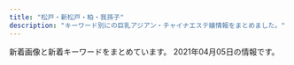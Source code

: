 ```yaml
---
title: "松戸・新松戸・柏・我孫子"
description: "キーワード別にの巨乳アジアン・チャイナエステ嬢情報をまとめました。"
---
```


新着画像と新着キーワードをまとめています。
2021年04月05日の情報です。

<DmmAffiliateIns />
<KeywordTable
  shops={
    [
    {
        "url": "http://www.oasis.masg.info/",
        "img_links": [
            "http://www.oasis.masg.info/files/013.jpg",
            "http://www.oasis.masg.info/files/004.jpg",
            "http://www.oasis.masg.info/files/001.jpg",
            "http://www.oasis.masg.info/images/face.png",
            "http://www.oasis.masg.info/files/005.jpg",
            "http://www.oasis.masg.info/files/002.jpg",
            "http://www.oasis.masg.info/files/010.jpg",
            "http://www.oasis.masg.info/images/r5.jpg",
            "http://www.oasis.masg.info/files/003.jpg",
            "http://www.oasis.masg.info/files/006.jpg",
            "http://www.oasis.masg.info/files/009.jpg",
            "http://www.oasis.masg.info/images/shop/shop03.jpg",
            "http://www.oasis.masg.info/images/shop/shop01.jpg",
            "http://www.oasis.masg.info/images/bj2.jpg",
            "http://www.oasis.masg.info/images/shop/shop02.jpg",
            "http://www.oasis.masg.info/images/top.png",
            "http://www.oasis.masg.info/images/shop/shop04.jpg",
            "http://www.oasis.masg.info/files/012.jpg",
            "http://www.oasis.masg.info/images/end.png",
            "http://www.oasis.masg.info/images/r4.jpg",
            "http://www.oasis.masg.info/images/pick.png",
            "http://www.oasis.masg.info/images/r2.jpg",
            "http://www.oasis.masg.info/files/011.jpg",
            "http://www.oasis.masg.info/images/s_staff.png",
            "http://www.oasis.masg.info/images/r1.jpg",
            "http://www.oasis.masg.info/images/s_link.png",
            "http://www.oasis.masg.info/images/news.png",
            "http://www.oasis.masg.info/files/008.jpg"
        ],
        "name": "\u30aa\u30a2\u30b7\u30b9\uff5eOasis\uff5e",
        "station": "\u938c\u30f6\u8c37\u99c5\u6771\u53e3",
        "keywords": {
            "86": 4,
            "88": 1,
            "D": 9,
            "87": 5,
            "85": 2,
            "C": 3
        }
    },
    {
        "img_links": [
            "http://secretgarden0607.com/img/st063.jpg",
            "http://secretgarden0607.com/img/noo.png",
            "http://secretgarden0607.com/img/haya.jpg",
            "http://secretgarden0607.com/img/st01.jpg",
            "http://secretgarden0607.com/img/st06.jpg",
            "http://secretgarden0607.com/img/st07.jpg",
            "http://secretgarden0607.com/img/st073.jpg",
            "http://secretgarden0607.com/img/st013.jpg",
            "http://secretgarden0607.com/img/st123.jpg",
            "http://secretgarden0607.com/img/st062.jpg",
            "http://secretgarden0607.com/img/st033.jpg",
            "http://secretgarden0607.com/img/tit2.jpg",
            "http://secretgarden0607.com/img/st12.jpg",
            "http://secretgarden0607.com/img/tit1.jpg",
            "http://secretgarden0607.com/img/st022.jpg",
            "http://secretgarden0607.com/img/st021.jpg",
            "http://secretgarden0607.com/img/st034.jpg",
            "http://secretgarden0607.com/img/no.png",
            "http://secretgarden0607.com/img/st031.jpg",
            "http://secretgarden0607.com/img/st121.jpg",
            "http://secretgarden0607.com/img/st02.jpg",
            "http://secretgarden0607.com/img/st122.jpg",
            "http://secretgarden0607.com/img/st061.jpg",
            "http://secretgarden0607.com/img/st072.jpg",
            "http://secretgarden0607.com/img/st024.jpg",
            "http://secretgarden0607.com/img/st012.jpg",
            "http://secretgarden0607.com/img/st032.jpg",
            "http://secretgarden0607.com/img/st071.jpg",
            "http://secretgarden0607.com/img/f1.jpg",
            "http://secretgarden0607.com/img/st023.jpg",
            "http://secretgarden0607.com/img/st03.jpg",
            "http://secretgarden0607.com/img/st011.jpg",
            "http://secretgarden0607.com/img/tit.jpg"
        ],
        "station": "JR\u65b0\u677e\u6238\u99c5",
        "name": "SecretGarden",
        "url": "http://secretgarden0607.com/",
        "keywords": {
            "87": 4,
            "86": 8
        }
    },
    {
        "img_links": [
            "http://cutegirl.este88.com/images/staff.png",
            "http://cutegirl.este88.com/images/interior_t.jpg",
            "http://cutegirl.este88.com/girl/aika1.jpg",
            "http://cutegirl.este88.com/girl/miyuki1.jpg",
            "http://cutegirl.este88.com/girl/arisa1.jpg",
            "http://cutegirl.este88.com/images/esthe3.jpg",
            "http://cutegirl.este88.com/girl/minami1.jpg",
            "http://cutegirl.este88.com/images/footer-r.png",
            "http://cutegirl.este88.com/images/staff_t.jpg",
            "http://cutegirl.este88.com/images/main-sp.jpg",
            "http://cutegirl.este88.com/images/esthe2.jpg",
            "http://cutegirl.este88.com/images/esthe1.jpg",
            "http://cutegirl.este88.com/images/footer-l.png",
            "http://cutegirl.este88.com/images/main1.jpg",
            "http://cutegirl.este88.com/images/sys2.jpg",
            "http://cutegirl.este88.com/images/sys1.jpg",
            "http://cutegirl.este88.com/images/kp.png",
            "http://cutegirl.este88.com/images/home.png",
            "http://cutegirl.este88.com/girl/sakura1.jpg"
        ],
        "url": "http://cutegirl.este88.com/",
        "keywords": {},
        "name": "\u30ad\u30e5\u30fc\u30c8\u30ac\u30fc\u30eb",
        "station": "JR\u67cf\u99c5\u6771\u53e3"
    },
    {
        "name": "\u30b8\u30e3\u30b9\u30df\u30f3",
        "url": "https://js.uouono.com/",
        "keywords": {},
        "station": "JR\u65b0\u677e\u6238\u99c5\u6771\u53e3",
        "img_links": []
    },
    {
        "station": "JR\u6211\u5b6b\u5b50\u99c5\u5357\u53e3",
        "url": "http://www.rakuraku-abiko.xyz/",
        "img_links": [
            "http://www.rakuraku-abiko.xyz/images/index-tiba_02.jpg",
            "http://www.rakuraku-abiko.xyz/images/index-tiba_07.jpg",
            "http://www.rakuraku-abiko.xyz/images/index-tiba_04.jpg",
            "http://www.rakuraku-abiko.xyz/images/index-tiba_09.jpg",
            "http://www.rakuraku-abiko.xyz/images/staff/yuki.jpg",
            "http://www.rakuraku-abiko.xyz/images/index-tiba_10.jpg",
            "http://www.rakuraku-abiko.xyz/images/index-tiba_13.jpg",
            "http://www.rakuraku-abiko.xyz/images/staff/nana.jpg",
            "http://www.rakuraku-abiko.xyz/images/staff/eri.jpg",
            "http://www.rakuraku-abiko.xyz/images/nav/nav-staff.jpg",
            "http://www.rakuraku-abiko.xyz/images/nav/nav-sys.jpg",
            "http://www.rakuraku-abiko.xyz/images/staff/staff.jpg",
            "http://www.rakuraku-abiko.xyz/images/staff/coco.jpg",
            "http://www.rakuraku-abiko.xyz/images/staff/ready.jpg",
            "http://www.rakuraku-abiko.xyz/images/nav/nav-job.jpg"
        ],
        "keywords": {},
        "name": "\u697d\u697d"
    },
    {
        "name": "\u697d\u697d",
        "keywords": {},
        "url": "http://raku.est-u.com/",
        "img_links": [
            "http://raku.est-u.com/staff/riri.jpg",
            "http://raku.est-u.com/images/index_05.png",
            "http://raku.est-u.com/images/index_02.png",
            "http://raku.est-u.com/images/index2_10.png",
            "http://raku.est-u.com/images/faq.png",
            "http://raku.est-u.com/staff/haru.jpg",
            "http://raku.est-u.com/images/index3_10.png",
            "http://raku.est-u.com/staff/yuri2.jpg",
            "http://raku.est-u.com/images/index_04.png",
            "http://raku.est-u.com/staff/risa.jpg",
            "http://raku.est-u.com/images/index_08.png",
            "http://raku.est-u.com/images/index_15.png",
            "http://raku.est-u.com/staff/risa2.jpg",
            "http://raku.est-u.com/images/index_09.png",
            "http://raku.est-u.com/images/index_16.png",
            "http://raku.est-u.com/staff/ai.jpg",
            "http://raku.est-u.com/images/s1.jpg",
            "http://raku.est-u.com/images/index_11.png",
            "http://raku.est-u.com/images/s3.jpg",
            "http://raku.est-u.com/images/s4.jpg",
            "http://raku.est-u.com/images/index_06.png",
            "http://raku.est-u.com/images/staff.png",
            "http://raku.est-u.com/staff/yuri.jpg",
            "http://raku.est-u.com/images/index_10.png",
            "http://raku.est-u.com/staff/aya.jpg",
            "http://raku.est-u.com/images/s2.jpg",
            "http://raku.est-u.com/staff/momo.jpg",
            "http://raku.est-u.com/staff/haru2.jpg",
            "http://raku.est-u.com/staff/1.jpg",
            "http://raku.est-u.com/images/index_14.png",
            "http://raku.est-u.com/images/index_07.png"
        ],
        "station": "\u516b\u67f1\u99c5"
    },
    {
        "station": "JR\u677e\u6238\u99c5\u6771\u53e3",
        "name": "\u9e97\u5b50",
        "url": "http://hi-msg.com/reiko/",
        "keywords": {
            "86": 6,
            "C": 1,
            "D": 1
        },
        "img_links": [
            "http://hi-msg.com/reiko/images/p-2.png",
            "http://hi-msg.com/reiko/images/stabl.jpg",
            "http://hi-msg.com/reiko/images/p-5.png",
            "http://hi-msg.com/reiko/images/p-4.png",
            "http://hi-msg.com/reiko/images/m6.png",
            "http://hi-msg.com/reiko/images/ll.png",
            "http://hi-msg.com/reiko/images/recl.jpg",
            "http://hi-msg.com/reiko/images/m1.png",
            "http://hi-msg.com/reiko/images/m4.png",
            "http://hi-msg.com/reiko/images/m5.png",
            "http://hi-msg.com/reiko/images/stal.png",
            "http://hi-msg.com/reiko/images/p-1.png",
            "http://hi-msg.com/reiko/images/staff-top.png",
            "http://hi-msg.com/reiko/images/m2.png",
            "http://hi-msg.com/reiko/images/no.png",
            "http://hi-msg.com/reiko/images/m3.png",
            "http://hi-msg.com/reiko/images/p-7.png",
            "http://hi-msg.com/reiko/images/p-3.png",
            "http://hi-msg.com/reiko/images/accl.jpg"
        ]
    },
    {
        "url": "http://es-kirara.work/",
        "station": "\u5357\u6d41\u5c71\u99c5A2\u51fa\u53e3",
        "img_links": [
            "http://es-kirara.work/images/3.jpg",
            "http://es-kirara.work/images/interior_t.jpg",
            "http://es-kirara.work/images/4.jpg",
            "http://es-kirara.work/images/int2.png",
            "http://es-kirara.work/images/news.jpg",
            "http://es-kirara.work/images/b1.jpg",
            "http://es-kirara.work/img/sakura1.jpg",
            "http://es-kirara.work/images/info.png",
            "http://es-kirara.work/images/tel.jpg",
            "http://es-kirara.work/images/staff_t.jpg",
            "http://es-kirara.work/img/miho1.jpg",
            "http://es-kirara.work/images/mobile.jpg",
            "http://es-kirara.work/images/1.jpg",
            "http://es-kirara.work/images/sys1.png",
            "http://es-kirara.work/images/sys2.png",
            "http://es-kirara.work/img/mimi1.jpg",
            "http://es-kirara.work/images/head.jpg",
            "http://es-kirara.work/images/int1.png",
            "http://es-kirara.work/images/s1.png",
            "http://es-kirara.work/images/b2.jpg",
            "http://es-kirara.work/images/2.jpg",
            "http://es-kirara.work/img/sayuri1.jpg"
        ],
        "keywords": {},
        "name": "\u697d\u5712\uff5e\u3042\u308f\u308f"
    },
    {
        "url": "http://sweety-est.xyz/",
        "name": "\u30cb\u30e3\u30f3\u30cb\u30e3\u30f3",
        "keywords": {
            "86": 18,
            "D": 2
        },
        "station": "JR\u6211\u5b6b\u5b50\u99c5\u5317\u53e3",
        "img_links": [
            "http://sweety-est.xyz/images/mi.jpg",
            "http://sweety-est.xyz/images/8831.jpg",
            "http://sweety-est.xyz/images/cg10.jpg",
            "http://sweety-est.xyz/images/cg06.jpg",
            "http://sweety-est.xyz/images/cg05.jpg",
            "http://sweety-est.xyz/images/now-printing.jpg",
            "http://sweety-est.xyz/images/cg01.jpg",
            "http://sweety-est.xyz/images/cg03.jpg",
            "http://sweety-est.xyz/images/cg07.jpg",
            "http://sweety-est.xyz/images/cg11.jpg",
            "http://sweety-est.xyz/images/20040.jpg",
            "http://sweety-est.xyz/images/cg08.jpg",
            "http://sweety-est.xyz/images/ri.jpg",
            "http://sweety-est.xyz/images/cg02.jpg"
        ]
    },
    {
        "name": "\u3059\u307f\u308c",
        "img_links": [
            "https://sumire08.com/wp-content/uploads/2019/04/S__1425425-160x90.jpg",
            "https://sumire08.com/wp-content/uploads/2019/04/056E9668-8936-4183-9339-0EC56BB0B591.jpeg",
            "https://sumire08.com/wp-content/uploads/2020/09/C4DE7C44-6432-4BEF-963C-6B836897424D.jpeg",
            "https://sumire08.com/wp-content/uploads/2019/09/325878A1-1C55-49AC-8BD6-C53B3C6D76D0.jpeg",
            "https://sumire08.com/wp-content/uploads/2019/03/\u30ab\u30e9\u30e0\u51852.jpg",
            "https://sumire08.com/wp-content/uploads/2019/09/top_03.jpg",
            "https://sumire08.com/wp-content/uploads/2019/07/1B69056E-3F5C-4E99-8B7F-71E6004F2AB9-120x68.jpeg",
            "https://sumire08.com/wp-content/uploads/2019/11/144EB8A6-C0BD-469C-A92E-9B06ED8B45C4-160x90.jpeg",
            "https://sumire08.com/wp-content/uploads/2019/06/88DA8E06-DC87-471F-97D2-9B35F6C1EAF9-160x90.jpeg",
            "https://sumire08.com/wp-content/uploads/2019/03/224063FF-898A-4D82-B12F-A4D2C69E0C3F.jpeg",
            "https://sumire08.com/wp-content/uploads/2020/09/619B0F47-FB65-4ABE-8732-303480020B26-160x90.jpeg",
            "https://sumire08.com/wp-content/uploads/2019/04/S__1425425.jpg",
            "https://sumire08.com/wp-content/uploads/2019/07/1B69056E-3F5C-4E99-8B7F-71E6004F2AB9-160x90.jpeg",
            "https://sumire08.com/wp-content/uploads/2019/06/4D842BE5-A516-461E-84CF-083FDE3D5314-120x68.jpeg",
            "https://sumire08.com/wp-content/uploads/2020/09/C4DE7C44-6432-4BEF-963C-6B836897424D-160x90.jpeg",
            "https://sumire08.com/wp-content/uploads/2020/11/ACE363F2-F98D-48C1-84E6-EC0D7CEFEC29-620x1024.jpeg",
            "https://sumire08.com/wp-content/uploads/2019/06/88DA8E06-DC87-471F-97D2-9B35F6C1EAF9.jpeg",
            "https://sumire08.com/wp-content/uploads/2019/06/4D842BE5-A516-461E-84CF-083FDE3D5314-160x90.jpeg",
            "https://sumire08.com/wp-content/uploads/2019/04/321B3864-B704-4F0A-90DA-22A3998EA845-160x90.jpeg",
            "https://sumire08.com/wp-content/uploads/2019/07/56009B85-F870-4B3B-9FF8-21CD8C0EC755-120x68.jpeg",
            "https://sumire08.com/wp-content/uploads/2021/03/0E5A8739-FE27-471F-B978-65F978347D00.jpeg",
            "https://sumire08.com/wp-content/uploads/2019/03/245F4F25-D9B5-4281-8445-3C18965D3FDC.jpeg",
            "https://sumire08.com/wp-content/uploads/2019/03/B6BB0A08-2659-4F1B-BCF6-F5FE2B6F3701.jpeg",
            "https://sumire08.com/wp-content/uploads/2019/09/\u30b3\u30f3\u30c6\u30f3\u30c41A.jpg",
            "https://sumire08.com/wp-content/uploads/2019/07/0198D22C-A5E9-448B-8246-2D1FD87415E9-300x180.jpeg",
            "https://sumire08.com/wp-content/uploads/2019/03/21E4A043-87C3-4B75-895F-E0FBDC8E99A9.jpeg",
            "https://sumire08.com/wp-content/uploads/2019/07/7943C345-8E51-4754-AF40-23E662FA98A7-160x90.jpeg",
            "https://sumire08.com/wp-content/uploads/2020/09/74EB8777-E396-43D8-8098-FFF449CF98DB-644x1024.jpeg",
            "https://sumire08.com/wp-content/uploads/2019/07/WeChat-Image_20190726200941.jpg",
            "https://sumire08.com/wp-content/uploads/2020/09/92477948-FF9B-45E6-9332-B09153F1CC19-160x90.jpeg",
            "https://sumire08.com/wp-content/uploads/2019/06/EB745AF9-1651-4266-B473-E84442AAE4A6-160x90.jpeg",
            "https://sumire08.com/wp-content/uploads/2019/03/5BF21ED1-6E3F-40F5-90F5-AFF002B0F4D1.jpeg",
            "https://sumire08.com/wp-content/uploads/2019/06/88DA8E06-DC87-471F-97D2-9B35F6C1EAF9-120x68.jpeg",
            "https://sumire08.com/wp-content/uploads/2019/03/1150EB8A-7284-4825-AF6E-AAD665667452.jpeg",
            "https://sumire08.com/wp-content/uploads/2019/05/S__2785293.jpg",
            "https://sumire08.com/wp-content/uploads/2019/03/bk004-1.jpg",
            "https://sumire08.com/wp-content/uploads/2019/09/EB42FB7E-BD9E-4F28-9D22-7A60CCAA617C.jpeg",
            "https://sumire08.com/wp-content/uploads/2020/09/C4DE7C44-6432-4BEF-963C-6B836897424D-320x180.jpeg",
            "https://sumire08.com/wp-content/uploads/2020/09/44A30A8D-E1A7-479A-BDD3-B7EAC5E292BD-614x1024.jpeg",
            "https://sumire08.com/wp-content/uploads/2020/09/C4AAD404-2CE0-491A-A0AB-7658AD4D3871-320x180.jpeg",
            "https://sumire08.com/wp-content/uploads/2019/03/8061AAED-5A22-454C-9644-258D4AAA56D9.jpeg",
            "https://sumire08.com/wp-content/uploads/2020/09/C4DE7C44-6432-4BEF-963C-6B836897424D-120x68.jpeg",
            "https://sumire08.com/wp-content/uploads/2020/09/DC01A3CA-FF4D-4AC3-8B2E-1519635952C3-320x180.jpeg",
            "https://sumire08.com/wp-content/uploads/2020/09/26A536F1-D971-4250-B6B1-462478AF073D-160x90.jpeg",
            "https://sumire08.com/wp-content/uploads/2019/07/836D4D0B-3584-48E2-960E-AEDE1593D320.jpeg",
            "https://sumire08.com/wp-content/uploads/2020/09/C4AAD404-2CE0-491A-A0AB-7658AD4D3871.jpeg",
            "https://sumire08.com/wp-content/uploads/2019/03/4EBE579C-CE3E-4804-8620-E11E8D58FB25.jpeg",
            "https://sumire08.com/wp-content/uploads/2019/04/76DD58DB-FDAE-4D56-BA5A-8B8E3F779211-160x90.jpeg",
            "https://sumire08.com/wp-content/uploads/2019/07/56009B85-F870-4B3B-9FF8-21CD8C0EC755-300x180.jpeg",
            "https://sumire08.com/wp-content/uploads/2019/09/\u30e2\u30d0\u30a4\u30eb\u7528\u30b9\u30e9\u30a4\u30c0\u30fc\u30a4\u30e1\u30fc\u30b8\u4e2d\u5fc31.jpg",
            "https://sumire08.com/wp-content/uploads/2020/09/25417438-E741-4545-8F8C-7CDFA7B1999B-160x90.jpeg",
            "https://sumire08.com/wp-content/uploads/2019/07/56009B85-F870-4B3B-9FF8-21CD8C0EC755-300x195.jpeg",
            "https://sumire08.com/wp-content/uploads/2019/06/88DA8E06-DC87-471F-97D2-9B35F6C1EAF9-320x180.jpeg",
            "https://sumire08.com/wp-content/uploads/2020/09/83419704-8AFB-4BAF-B5EC-E2B52BD5DF7C-320x180.jpeg",
            "https://sumire08.com/wp-content/uploads/2019/03/9C050184-A4D0-4E0F-A6CD-193C7568CE47-320x180.jpeg",
            "https://sumire08.com/wp-content/uploads/2020/09/C4AAD404-2CE0-491A-A0AB-7658AD4D3871-160x90.jpeg",
            "https://sumire08.com/wp-content/uploads/2020/09/619B0F47-FB65-4ABE-8732-303480020B26-320x180.jpeg",
            "https://sumire08.com/wp-content/uploads/2019/07/0198D22C-A5E9-448B-8246-2D1FD87415E9-160x90.jpeg",
            "https://sumire08.com/wp-content/uploads/2020/09/C4AAD404-2CE0-491A-A0AB-7658AD4D3871-120x68.jpeg",
            "https://sumire08.com/wp-content/uploads/2019/12/DF8A2798-2499-4D49-9A9B-F667ADE3EC76-160x90.jpeg",
            "https://sumire08.com/wp-content/uploads/2019/07/0198D22C-A5E9-448B-8246-2D1FD87415E9-300x200.jpeg",
            "https://sumire08.com/wp-content/uploads/2019/10/F3C22A77-B168-4265-9976-F7F2E5EE943A.jpeg",
            "https://sumire08.com/wp-content/uploads/2020/09/25417438-E741-4545-8F8C-7CDFA7B1999B-320x180.jpeg",
            "https://sumire08.com/wp-content/uploads/2019/09/22C5211A-5CE9-4FF7-9597-C84C6EC9D2C3.jpeg",
            "https://sumire08.com/wp-content/uploads/2020/09/DC01A3CA-FF4D-4AC3-8B2E-1519635952C3-160x90.jpeg",
            "https://sumire08.com/wp-content/uploads/2021/01/530A7214-3FCA-4354-AF63-D6B0D158BF0D-160x90.jpeg",
            "https://sumire08.com/wp-content/uploads/2019/03/flower-back1049_400_800-2-320x180.jpg",
            "https://sumire08.com/wp-content/uploads/2020/09/898DFBCC-F518-4ADA-8E86-C6273285E9FE-160x90.jpeg",
            "https://sumire08.com/wp-content/uploads/2021/03/BEAB89DD-36A4-430C-86AF-25C6D5175B56-240x180.png",
            "https://sumire08.com/wp-content/uploads/2019/09/\u30e1\u30a4\u30f3\u30b9\u30e9\u30a4\u30c0\u30fc\u30a4\u30e1\u30fc\u30b8\u4e2d\u5fc32.jpg",
            "https://sumire08.com/wp-content/uploads/2019/11/CB7C5602-C72C-4411-B9CC-01716D5C20FF-120x68.jpeg",
            "https://sumire08.com/wp-content/uploads/2019/09/12791E13-31BE-4C40-A77F-A967E5FB1622.jpeg",
            "https://sumire08.com/wp-content/uploads/2020/02/6BF2E039-EC6F-44C1-AB74-DE9051AEAC7D-160x90.jpeg",
            "https://sumire08.com/wp-content/uploads/2019/03/GK061_350A.jpg",
            "https://sumire08.com/wp-content/uploads/2019/07/S__4423702-160x90.jpg",
            "https://sumire08.com/wp-content/uploads/2019/10/0544CEA7-E32E-4E65-AFCA-A4B273FA8923.jpeg",
            "https://sumire08.com/wp-content/uploads/2020/09/898DFBCC-F518-4ADA-8E86-C6273285E9FE-320x180.jpeg",
            "https://sumire08.com/wp-content/uploads/2019/03/AF856AB1-4F49-4CF8-B4DF-B0C333520A91-160x90.jpeg",
            "https://sumire08.com/wp-content/uploads/2019/07/56009B85-F870-4B3B-9FF8-21CD8C0EC755-160x90.jpeg",
            "https://sumire08.com/wp-content/uploads/2019/03/859E09EF-886F-4C35-B000-A366C2B292EC.jpeg",
            "https://sumire08.com/wp-content/uploads/2019/03/gahag-0115202049.jpg",
            "https://sumire08.com/wp-content/uploads/2019/09/\u3086\u306a.jpg",
            "https://sumire08.com/wp-content/uploads/2020/09/83419704-8AFB-4BAF-B5EC-E2B52BD5DF7C-160x90.jpeg",
            "https://sumire08.com/wp-content/uploads/2020/09/DC01A3CA-FF4D-4AC3-8B2E-1519635952C3-120x68.jpeg"
        ],
        "keywords": {},
        "station": "JR\u65b0\u677e\u6238\u99c5",
        "url": "https://sumire08.com/"
    },
    {
        "name": "\u67cf Spring",
        "img_links": [
            "http://chun.relaxjp.com/css/staff/staff15-b.png",
            "http://chun.relaxjp.com/css/staff/staff002-a.png",
            "http://chun.relaxjp.com/css/nav/nav-005.jpg",
            "http://chun.relaxjp.com/css/nav/change-006.jpg",
            "http://chun.relaxjp.com/css/nav/nav-003.jpg",
            "http://chun.relaxjp.com/css/nav/nav-006.jpg",
            "http://chun.relaxjp.com/css/staff/staff0010-b.png",
            "http://chun.relaxjp.com/css/nav/change-003.jpg",
            "http://chun.relaxjp.com/css/staff/staff004-b.png",
            "http://chun.relaxjp.com/css/staff/staff0012-b.png",
            "http://chun.relaxjp.com/css/tel01.png",
            "http://chun.relaxjp.com/css/staff/staff16-a.png",
            "http://chun.relaxjp.com/css/nav/nav-001.jpg",
            "http://chun.relaxjp.com/css/staff/staff002-b.png",
            "http://chun.relaxjp.com/css/staff-left01.png",
            "http://chun.relaxjp.com/css/top-right0003.png",
            "http://chun.relaxjp.com/css/top-right03.png",
            "http://chun.relaxjp.com/css/nav/change-005.jpg",
            "http://chun.relaxjp.com/css/staff/staff16-b.png",
            "http://chun.relaxjp.com/css/nav/change-001.jpg",
            "http://chun.relaxjp.com/css/staff/staff15-a.png",
            "http://chun.relaxjp.com/css/staff/staff007-a.png",
            "http://chun.relaxjp.com/css/staff/staff007-b.png",
            "http://chun.relaxjp.com/css/huabian.png",
            "http://chun.relaxjp.com/css/nav/change-004.jpg",
            "http://chun.relaxjp.com/css/nav/nav-002.jpg",
            "http://chun.relaxjp.com/css/nav/nav-004.jpg",
            "http://chun.relaxjp.com/css/staff/staff21-a.png",
            "http://chun.relaxjp.com/css/staff/staff010-a.png",
            "http://chun.relaxjp.com/css/nav/change-002.jpg",
            "http://chun.relaxjp.com/css/top-left02.png",
            "http://chun.relaxjp.com/css/osusume-08.png",
            "http://chun.relaxjp.com/css/staff/staff004-a.png"
        ],
        "url": "http://chun.relaxjp.com/",
        "keywords": {
            "85": 3,
            "90": 2,
            "G": 1,
            "E": 1,
            "92": 1,
            "89": 1,
            "D": 2,
            "84": 1,
            "C": 3
        },
        "station": "JR\u67cf\u99c5\u6771\u53e3"
    },
    {
        "keywords": {},
        "name": "\u30d0\u30d6\u30eb\u30de\u30fc\u30e1\u30a4\u30c9",
        "url": "http://www.b-mermaid.work/",
        "station": "JR\u67cf\u99c5\u5357\u53e3",
        "img_links": [
            "http://www.b-mermaid.work/staff/nana.jpg",
            "http://www.b-mermaid.work/images/2.jpg",
            "http://www.b-mermaid.work/images/tr.jpg",
            "http://www.b-mermaid.work/images/int2.jpg",
            "http://www.b-mermaid.work/img/hana1.png",
            "http://www.b-mermaid.work/images/tgirl.jpg",
            "http://www.b-mermaid.work/images/int1.jpg",
            "http://www.b-mermaid.work/images/head.jpg",
            "http://www.b-mermaid.work/images/5.jpg",
            "http://www.b-mermaid.work/staff/nina.jpg",
            "http://www.b-mermaid.work/images/news.jpg",
            "http://www.b-mermaid.work/images/menu/staff.png",
            "http://www.b-mermaid.work/images/4.jpg",
            "http://www.b-mermaid.work/img/uta1.png",
            "http://www.b-mermaid.work/img/serina1.png",
            "http://www.b-mermaid.work/staff/serina.jpg",
            "http://www.b-mermaid.work/images/interior_t.jpg",
            "http://www.b-mermaid.work/staff/hana.jpg",
            "http://www.b-mermaid.work/images/1.jpg",
            "http://www.b-mermaid.work/images/sys.jpg",
            "http://www.b-mermaid.work/img/nana1.png",
            "http://www.b-mermaid.work/staff/uta.jpg",
            "http://www.b-mermaid.work/img/ritu1.png",
            "http://www.b-mermaid.work/images/menu/interior.png",
            "http://www.b-mermaid.work/images/menu/top.png",
            "http://www.b-mermaid.work/staff/ritu.jpg",
            "http://www.b-mermaid.work/images/staff_t.jpg",
            "http://www.b-mermaid.work/images/3.jpg",
            "http://www.b-mermaid.work/img/nina1.png",
            "http://www.b-mermaid.work/images/6.jpg"
        ]
    },
    {
        "station": "JR\u677e\u6238\u99c5",
        "img_links": [],
        "url": "http://hi-msg.com/tomato2/",
        "name": "\u30c8\u30de\u30c8\uff5eTomato",
        "keywords": {}
    },
    {
        "station": "JR\u677e\u6238\u99c5\u6771\u53e3",
        "name": "\u61a9\u3044\u306e\u5ead\u5712",
        "url": "http://ikoi-teien.info/",
        "img_links": [
            "http://ikoi-teien.info/images/tisato.jpg",
            "http://ikoi-teien.info/images/a07.jpg",
            "http://ikoi-teien.info/images/top.jpg",
            "http://ikoi-teien.info/images/a10.jpg",
            "http://ikoi-teien.info/images/g1.jpg",
            "http://ikoi-teien.info/images/s1.jpg",
            "http://ikoi-teien.info/images/mobile.jpg",
            "http://ikoi-teien.info/images/zi_staff.png",
            "http://ikoi-teien.info/images/g0.jpg",
            "http://ikoi-teien.info/images/s2.jpg",
            "http://ikoi-teien.info/images/1.jpg",
            "http://ikoi-teien.info/images/a06.jpg",
            "http://ikoi-teien.info/images/a09.jpg"
        ],
        "keywords": {
            "C": 8
        }
    },
    {
        "url": "http://www.no1-massage.xyz/",
        "station": "\u938c\u30f6\u8c37\u99c5\u6771\u53e3",
        "keywords": {
            "D": 28,
            "84": 2,
            "86": 14,
            "87": 14,
            "83": 4,
            "C": 8,
            "88": 2,
            "F": 2,
            "85": 2
        },
        "name": "No.1 -\u30ca\u30f3\u30d0\u30fc\u30ef\u30f3-",
        "img_links": [
            "http://www.no1-massage.xyz/files/020.jpg",
            "http://www.no1-massage.xyz/files/022-02.jpg",
            "http://www.no1-massage.xyz/files/035.jpg",
            "http://www.no1-massage.xyz/files/036.jpg",
            "http://www.no1-massage.xyz/images/link_s.png",
            "http://www.no1-massage.xyz/files/033.jpg",
            "http://www.no1-massage.xyz/files/020-02.jpg",
            "http://www.no1-massage.xyz/files/021-02.jpg",
            "http://www.no1-massage.xyz/files/033-02.jpg",
            "http://www.no1-massage.xyz/files/027.jpg",
            "http://www.no1-massage.xyz/files/031.jpg",
            "http://www.no1-massage.xyz/files/026-02.jpg",
            "http://www.no1-massage.xyz/files/037-02.jpg",
            "http://www.no1-massage.xyz/files/028-02.jpg",
            "http://www.no1-massage.xyz/images/top.png",
            "http://www.no1-massage.xyz/files/021.jpg",
            "http://www.no1-massage.xyz/files/027-02.jpg",
            "http://www.no1-massage.xyz/files/024-02.jpg",
            "http://www.no1-massage.xyz/files/028.jpg",
            "http://www.no1-massage.xyz/images/news.jpg",
            "http://www.no1-massage.xyz/files/025.jpg",
            "http://www.no1-massage.xyz/files/034.jpg",
            "http://www.no1-massage.xyz/files/031-02.jpg",
            "http://www.no1-massage.xyz/files/036-02.jpg",
            "http://www.no1-massage.xyz/files/032.jpg",
            "http://www.no1-massage.xyz/files/029.jpg",
            "http://www.no1-massage.xyz/files/017-02.jpg",
            "http://www.no1-massage.xyz/images/staff_s.png",
            "http://www.no1-massage.xyz/files/034-02.jpg",
            "http://www.no1-massage.xyz/files/024.jpg",
            "http://www.no1-massage.xyz/files/012.jpg",
            "http://www.no1-massage.xyz/files/029-02.jpg",
            "http://www.no1-massage.xyz/files/032-02.jpg",
            "http://www.no1-massage.xyz/files/035-02.jpg",
            "http://www.no1-massage.xyz/files/017.jpg",
            "http://www.no1-massage.xyz/files/030-02.jpg",
            "http://www.no1-massage.xyz/files/026.jpg",
            "http://www.no1-massage.xyz/files/022.jpg",
            "http://www.no1-massage.xyz/files/037.jpg",
            "http://www.no1-massage.xyz/files/030.jpg",
            "http://www.no1-massage.xyz/files/012-02.jpg",
            "http://www.no1-massage.xyz/files/025-02.jpg"
        ]
    },
    {
        "name": "\u516b\u67f1\u5b66\u5712",
        "keywords": {},
        "url": "https://gakuen.jpn.vin/",
        "img_links": [],
        "station": "\u516b\u67f1\u99c5"
    },
    {
        "keywords": {},
        "img_links": [
            "http://www.waflow.work/images/tg.jpg",
            "http://www.waflow.work/images/sys.png",
            "http://www.waflow.work/images/4.jpg",
            "http://www.waflow.work/staff/yuyu.jpg",
            "http://www.waflow.work/img/rina1.jpg",
            "http://www.waflow.work/images/head.jpg",
            "http://www.waflow.work/img/kana1.jpg",
            "http://www.waflow.work/images/int2.png",
            "http://www.waflow.work/images/5.jpg",
            "http://www.waflow.work/images/interior_t.jpg",
            "http://www.waflow.work/images/staff_t.jpg",
            "http://www.waflow.work/images/rec.png",
            "http://www.waflow.work/images/1.jpg",
            "http://www.waflow.work/img/yuyu1.jpg",
            "http://www.waflow.work/img/miyuki1.jpg",
            "http://www.waflow.work/images/mobile.png",
            "http://www.waflow.work/images/news.jpg",
            "http://www.waflow.work/staff/miyuki.jpg",
            "http://www.waflow.work/images/int1.png",
            "http://www.waflow.work/staff/kana.jpg",
            "http://www.waflow.work/images/ta.png",
            "http://www.waflow.work/staff/rina.jpg",
            "http://www.waflow.work/images/3.jpg"
        ],
        "station": "\u307f\u306e\u308a\u53f0\u99c5\u5357\u53e3",
        "url": "http://www.waflow.work/",
        "name": "\u6c34\u306e\u82b1"
    },
    {
        "img_links": [
            "http://www.a-hitomebore.info/uploads/hitomebore/2010/02/m3.jpg",
            "http://www.a-hitomebore.info/uploads/hitomebore/2010/02/m03.jpg",
            "http://www.a-hitomebore.info/uploads/hitomebore/2021/01/5D8218E4-AF3F-4C3E-BD0E-5351227C492D.jpeg",
            "http://www.a-hitomebore.info/uploads/hitomebore/2010/02/m02.jpg",
            "http://www.a-hitomebore.info/uploads/hitomebore/2010/02/m4.jpg",
            "http://www.a-hitomebore.info/uploads/hitomebore/2010/02/sys3.jpg",
            "http://www.a-hitomebore.info/uploads/hitomebore/2010/02/room-2.jpg",
            "http://www.a-hitomebore.info/uploads/hitomebore/2010/02/m01.jpg",
            "http://www.a-hitomebore.info/uploads/hitomebore/2010/02/m6.jpg",
            "http://www.a-hitomebore.info/uploads/hitomebore/2010/02/room-5.jpg",
            "http://www.a-hitomebore.info/uploads/hitomebore/2010/02/room-4.jpg",
            "http://www.a-hitomebore.info/uploads/hitomebore/2018/02/kumi.jpg",
            "http://www.a-hitomebore.info/uploads/hitomebore/2017/12/kina2017121.jpg",
            "http://www.a-hitomebore.info/uploads/hitomebore/2010/02/room-3.jpg",
            "http://www.a-hitomebore.info/uploads/hitomebore/2010/02/room-1.jpg",
            "http://www.a-hitomebore.info/uploads/hitomebore/images/no-photo.jpg",
            "http://www.a-hitomebore.info/uploads/hitomebore/2010/02/m06.jpg",
            "http://www.a-hitomebore.info/uploads/hitomebore/2010/02/m05.jpg",
            "http://www.a-hitomebore.info/uploads/hitomebore/2010/02/room-6.jpg",
            "http://www.a-hitomebore.info/uploads/hitomebore/2015/02/head1.jpg",
            "http://www.a-hitomebore.info/uploads/hitomebore/2010/02/m5.jpg",
            "http://www.a-hitomebore.info/uploads/hitomebore/2010/02/m04.jpg",
            "http://www.a-hitomebore.info/uploads/hitomebore/2011/09/dajie.jpg",
            "http://www.a-hitomebore.info/uploads/hitomebore/2017/12/kina20172.jpg",
            "http://www.a-hitomebore.info/uploads/hitomebore/2020/12/0E1C34DF-7842-44BF-9E9D-5D53DCA1A56D.jpeg",
            "http://www.a-hitomebore.info/uploads/hitomebore/2010/02/campiagn7.jpg",
            "http://www.a-hitomebore.info/uploads/hitomebore/2017/10/risa201710.jpg",
            "http://www.a-hitomebore.info/uploads/hitomebore/2010/02/m1.jpg",
            "http://www.a-hitomebore.info/uploads/hitomebore/2010/02/m2.jpg",
            "http://www.a-hitomebore.info/uploads/hitomebore/2020/10/F3A49FB4-848F-4AE1-A598-5EF2811C0E62.jpeg",
            "http://www.a-hitomebore.info/uploads/hitomebore/2017/06/IMG_81123-300x151.jpg"
        ],
        "name": "\u3072\u3068\u3081\u307c\u308c",
        "keywords": {},
        "station": "JR\u65b0\u516b\u67f1\u99c5",
        "url": "http://www.a-hitomebore.info/"
    },
    {
        "url": "http://www.momoen.relaxmens.com/",
        "img_links": [
            "http://www.momoen.relaxmens.com/files/008-02.jpg",
            "http://www.momoen.relaxmens.com/files/009.jpg",
            "http://www.momoen.relaxmens.com/files/002-02.jpg",
            "http://www.momoen.relaxmens.com/files/007.jpg",
            "http://www.momoen.relaxmens.com/files/012-02.jpg",
            "http://www.momoen.relaxmens.com/files/001-03.jpg",
            "http://www.momoen.relaxmens.com/images/barTherapist.png",
            "http://www.momoen.relaxmens.com/files/005-02.jpg",
            "http://www.momoen.relaxmens.com/images/btnTop.png",
            "http://www.momoen.relaxmens.com/files/008-03.jpg",
            "http://www.momoen.relaxmens.com/files/003.jpg",
            "http://www.momoen.relaxmens.com/files/008.jpg",
            "http://www.momoen.relaxmens.com/images/header.png",
            "http://www.momoen.relaxmens.com/files/009-02.jpg",
            "http://www.momoen.relaxmens.com/images/barLink.png",
            "http://www.momoen.relaxmens.com/files/012.jpg",
            "http://www.momoen.relaxmens.com/files/001.jpg",
            "http://www.momoen.relaxmens.com/images/barSystem.png",
            "http://www.momoen.relaxmens.com/files/007-03.jpg",
            "http://www.momoen.relaxmens.com/files/009-03.jpg",
            "http://www.momoen.relaxmens.com/files/011-03.jpg",
            "http://www.momoen.relaxmens.com/files/012-03.jpg",
            "http://www.momoen.relaxmens.com/images/contentBottom.jpg",
            "http://www.momoen.relaxmens.com/files/007-02.jpg",
            "http://www.momoen.relaxmens.com/files/002.jpg",
            "http://www.momoen.relaxmens.com/images/time.png",
            "http://www.momoen.relaxmens.com/images/barProfileSche.png",
            "http://www.momoen.relaxmens.com/files/003-02.jpg",
            "http://www.momoen.relaxmens.com/files/011-02.jpg",
            "http://www.momoen.relaxmens.com/files/005.jpg",
            "http://www.momoen.relaxmens.com/files/002-03.jpg",
            "http://www.momoen.relaxmens.com/files/011.jpg",
            "http://www.momoen.relaxmens.com/files/001-02.jpg",
            "http://www.momoen.relaxmens.com/images/backBtn.png",
            "http://www.momoen.relaxmens.com/files/003-03.jpg",
            "http://www.momoen.relaxmens.com/images/barSchedule.png",
            "http://www.momoen.relaxmens.com/images/barAccess.png",
            "http://www.momoen.relaxmens.com/images/barProfile.png",
            "http://www.momoen.relaxmens.com/images/concept.png",
            "http://www.momoen.relaxmens.com/files/005-03.jpg",
            "http://www.momoen.relaxmens.com/images/barRecruit.png"
        ],
        "keywords": {
            "87": 28,
            "86": 8,
            "C": 4,
            "D": 32
        },
        "station": "\u65b0\u938c\u30f6\u8c37\u99c5",
        "name": "\u6843\u306e\u5712"
    },
    {
        "station": "JR\u677e\u6238\u99c5\u6771\u53e3",
        "keywords": {},
        "url": "http://msg-rlx.com/",
        "img_links": [
            "http://msg-rlx.com/images/shop04.jpg",
            "http://msg-rlx.com/images/s_pick.jpg",
            "http://msg-rlx.com/staff/mimi/01.jpg",
            "http://msg-rlx.com/staff/ai/01.jpg",
            "http://msg-rlx.com/staff/saki/01.jpg",
            "http://msg-rlx.com/staff/rumi/01.jpg",
            "http://msg-rlx.com/images/s_staff.jpg",
            "http://msg-rlx.com/images/s_news.jpg",
            "http://msg-rlx.com/images/shop01.jpg",
            "http://msg-rlx.com/images/top.jpg",
            "http://msg-rlx.com/images/shop02.jpg",
            "http://msg-rlx.com/staff/mei/01.jpg",
            "http://msg-rlx.com/staff/an/01.jpg",
            "http://msg-rlx.com/images/shop03.jpg"
        ],
        "name": "\u697d\u5712"
    },
    {
        "station": "JR\u677e\u6238\u99c5\u6771\u53e3",
        "url": "http://hime.ests.co/",
        "keywords": {
            "D": 3,
            "83": 1,
            "86": 3,
            "C": 1
        },
        "name": "\u59eb",
        "img_links": [
            "http://hime.ests.co/images/room4.jpg",
            "http://hime.ests.co/photos/sites/27/2019/12/2019122608134647.jpg",
            "http://hime.ests.co/images/top.png",
            "http://hime.ests.co/images/room3.jpg",
            "http://hime.ests.co/images/s_news.jpg",
            "http://hime.ests.co/photos/sites/27/2020/07/2020072809021138.jpg",
            "http://hime.ests.co/images/room1.jpg",
            "http://hime.ests.co/photos/sites/27/2020/11/2020111505294488.jpg",
            "http://hime.ests.co/images/s1.jpg",
            "http://hime.ests.co/photos/sites/27/2019/12/2019122608265227.jpg",
            "http://hime.ests.co/images/room2.jpg",
            "http://hime.ests.co/images/end.png",
            "http://hime.ests.co/photos/sites/27/2020/11/2020111505294566.jpg",
            "http://hime.ests.co/images/s_pick.jpg",
            "http://hime.ests.co/images/mobile.jpg",
            "http://hime.ests.co/images/s_staff.jpg",
            "http://hime.ests.co/images/s_link.jpg",
            "http://hime.ests.co/images/info.jpg",
            "http://hime.ests.co/images/s3.jpg"
        ]
    },
    {
        "name": "\u60a0\u697d",
        "img_links": [
            "http://sora.jpn.cm/photos/sites/31/2020/10/2020102911360879.jpg",
            "http://sora.jpn.cm/photos/sites/31/2021/03/202103021229346.jpg",
            "http://sora.jpn.cm/images/3.jpg",
            "http://sora.jpn.cm/images/1.jpg",
            "http://sora.jpn.cm/images/mobile.jpg",
            "http://sora.jpn.cm/images/line1.png",
            "http://sora.jpn.cm/photos/sites/31/2021/03/2021030212293613.jpg",
            "http://sora.jpn.cm/images/4.jpg",
            "http://sora.jpn.cm/images/top.png",
            "http://sora.jpn.cm/images/s_info.png",
            "http://sora.jpn.cm/photos/sites/31/2020/09/2020091914553512.jpg",
            "http://sora.jpn.cm/images/s_staff.jpg",
            "http://sora.jpn.cm/images/2.jpg"
        ],
        "url": "http://sora.jpn.cm/",
        "station": "JR\u5317\u677e\u6238\u99c5\u6771\u53e3",
        "keywords": {
            "85": 12,
            "86": 4,
            "D": 16,
            "C": 8
        }
    },
    {
        "url": "http://sakura-sakura.work/",
        "keywords": {
            "85": 2,
            "86": 4,
            "E": 1,
            "D": 1,
            "83": 2,
            "C": 13,
            "88": 4
        },
        "station": "\u521d\u5bcc\u99c5",
        "name": "\u3055\u304f\u3089",
        "img_links": [
            "http://sakura-sakura.work/sp/img/info.jpg",
            "http://sakura-sakura.work/img/sta2.jpg",
            "http://sakura-sakura.work/img/s5.jpg",
            "http://sakura-sakura.work/img/st4.jpg",
            "http://sakura-sakura.work/sp/img/s3.jpg",
            "http://sakura-sakura.work/img/s3.jpg",
            "http://sakura-sakura.work/img/st6.jpg",
            "http://sakura-sakura.work/img/fla3.jpg",
            "http://sakura-sakura.work/sp/img/s4.jpg",
            "http://sakura-sakura.work/sp/img/s5.jpg",
            "http://sakura-sakura.work/sp/img/s2.jpg",
            "http://sakura-sakura.work/img/sta1.jpg",
            "http://sakura-sakura.work/img/sta3.jpg",
            "http://sakura-sakura.work/img/s2.jpg",
            "http://sakura-sakura.work/img/s4.jpg",
            "http://sakura-sakura.work/sp/img/pic.jpg",
            "http://sakura-sakura.work/sp/img/t-r.jpg",
            "http://sakura-sakura.work/img/head.jpg",
            "http://sakura-sakura.work/sp/img/cam.jpg",
            "http://sakura-sakura.work/sp/img/tit.jpg",
            "http://sakura-sakura.work/img/s1.jpg",
            "http://sakura-sakura.work/img/mo.png",
            "http://sakura-sakura.work/sp/img/p3.jpg",
            "http://sakura-sakura.work/sp/img/tel.jpg",
            "http://sakura-sakura.work/sp/img/add.jpg",
            "http://sakura-sakura.work/sp/img/pc.jpg",
            "http://sakura-sakura.work/sp/img/botton.jpg",
            "http://sakura-sakura.work/sp/img/t-o.jpg",
            "http://sakura-sakura.work/img/botton.jpg",
            "http://sakura-sakura.work/img/sta5.jpg",
            "http://sakura-sakura.work/sp/img/p6.jpg",
            "http://sakura-sakura.work/sp/img/t-s.jpg",
            "http://sakura-sakura.work/sp/img/s1.jpg",
            "http://sakura-sakura.work/img/fla1.jpg",
            "http://sakura-sakura.work/img/s6.jpg",
            "http://sakura-sakura.work/sp/img/p2.jpg",
            "http://sakura-sakura.work/img/st3.jpg",
            "http://sakura-sakura.work/sp/img/s6.jpg",
            "http://sakura-sakura.work/sp/img/sys.jpg",
            "http://sakura-sakura.work/img/sta4.jpg",
            "http://sakura-sakura.work/img/sta6.jpg",
            "http://sakura-sakura.work/img/st2.jpg",
            "http://sakura-sakura.work/img/fla2.jpg",
            "http://sakura-sakura.work/sp/img/t-a.jpg",
            "http://sakura-sakura.work/sp/img/time.jpg",
            "http://sakura-sakura.work/sp/img/t-t.jpg",
            "http://sakura-sakura.work/img/st1.jpg",
            "http://sakura-sakura.work/img/st5.jpg"
        ]
    },
    {
        "img_links": [
            "http://www.blue.esjp.info/files/005-02.jpg",
            "http://www.blue.esjp.info/images/infor.png",
            "http://www.blue.esjp.info/files/017.jpg",
            "http://www.blue.esjp.info/images/girl-z2.jpg",
            "http://www.blue.esjp.info/images/bj3.png",
            "http://www.blue.esjp.info/images/top.png",
            "http://www.blue.esjp.info/files/018-02.jpg",
            "http://www.blue.esjp.info/images/shop/shop04.png",
            "http://www.blue.esjp.info/images/girl-z1.jpg",
            "http://www.blue.esjp.info/files/011-02.jpg",
            "http://www.blue.esjp.info/files/011.jpg",
            "http://www.blue.esjp.info/images/link_line.png",
            "http://www.blue.esjp.info/images/shop/shop02.png",
            "http://www.blue.esjp.info/images/shop/shop03.png",
            "http://www.blue.esjp.info/images/staff_line.png",
            "http://www.blue.esjp.info/files/001.jpg",
            "http://www.blue.esjp.info/files/001-02.jpg",
            "http://www.blue.esjp.info/files/020-02.jpg",
            "http://www.blue.esjp.info/images/top_sche.png",
            "http://www.blue.esjp.info/images/tit-infor.png",
            "http://www.blue.esjp.info/images/shop/shop01.png",
            "http://www.blue.esjp.info/files/020.jpg",
            "http://www.blue.esjp.info/images/mobile.png",
            "http://www.blue.esjp.info/files/005.jpg",
            "http://www.blue.esjp.info/files/018.jpg",
            "http://www.blue.esjp.info/files/021.jpg",
            "http://www.blue.esjp.info/files/021-02.jpg",
            "http://www.blue.esjp.info/files/017-02.jpg"
        ],
        "name": "\u30cf\u30c1\u30df\u30c4",
        "station": "JR\u6211\u5b6b\u5b50\u99c5\u5317\u53e3",
        "url": "http://www.blue.esjp.info/",
        "keywords": {
            "87": 6,
            "86": 1,
            "D": 7
        }
    },
    {
        "url": "http://yasashiite.estx.net/",
        "img_links": [
            "http://yasashiite.estx.net/images/a10.jpg",
            "http://yasashiite.estx.net/images/a4.jpg",
            "http://yasashiite.estx.net/images/k1.jpg",
            "http://yasashiite.estx.net/images/index_01.jpg",
            "http://yasashiite.estx.net/images/a1.jpg",
            "http://yasashiite.estx.net/images/a5.jpg",
            "http://yasashiite.estx.net/images/a9.jpg",
            "http://yasashiite.estx.net/images/index_06.jpg",
            "http://yasashiite.estx.net/images/k2.jpg",
            "http://yasashiite.estx.net/images/index_02.jpg",
            "http://yasashiite.estx.net/images/staff_03.jpg",
            "http://yasashiite.estx.net/images/s6.jpg",
            "http://yasashiite.estx.net/images/staff_01.jpg",
            "http://yasashiite.estx.net/images/index_12.jpg",
            "http://yasashiite.estx.net/images/a8.jpg",
            "http://yasashiite.estx.net/images/s3.jpg",
            "http://yasashiite.estx.net/images/s5.jpg",
            "http://yasashiite.estx.net/images/a2.jpg",
            "http://yasashiite.estx.net/images/s2.jpg",
            "http://yasashiite.estx.net/images/index_15.jpg",
            "http://yasashiite.estx.net/images/a3.jpg",
            "http://yasashiite.estx.net/images/index_05.jpg",
            "http://yasashiite.estx.net/images/index_10.jpg",
            "http://yasashiite.estx.net/images/index_14.jpg",
            "http://yasashiite.estx.net/images/index_03.jpg",
            "http://yasashiite.estx.net/images/a7.jpg",
            "http://yasashiite.estx.net/images/index_07.jpg",
            "http://yasashiite.estx.net/images/index_04.jpg",
            "http://yasashiite.estx.net/images/a6.jpg",
            "http://yasashiite.estx.net/images/s1.jpg",
            "http://yasashiite.estx.net/images/index_17.jpg"
        ],
        "name": "\u512a\u3057\u3044\u624b",
        "keywords": {},
        "station": "JR\u677e\u6238\u99c5\u897f\u53e3"
    },
    {
        "keywords": {
            "87": 1,
            "89": 1,
            "86": 1,
            "88": 1
        },
        "img_links": [
            "http://es-candy.work/images/interior_t.jpg",
            "http://es-candy.work/sp/img/nanami1.jpg",
            "http://es-candy.work/img/sati1.jpg",
            "http://es-candy.work/sp/images/int2.jpg",
            "http://es-candy.work/sp/images/footer.jpg",
            "http://es-candy.work/images/int1.jpg",
            "http://es-candy.work/images/sys1.jpg",
            "http://es-candy.work/images/int3.jpg",
            "http://es-candy.work/sp/images/newsb.jpg",
            "http://es-candy.work/images/tr.jpg",
            "http://es-candy.work/images/staff_t.jpg",
            "http://es-candy.work/sp/images/tel.jpg",
            "http://es-candy.work/sp/img/sati1.jpg",
            "http://es-candy.work/sp/images/sys2.jpg",
            "http://es-candy.work/images/ac2.jpg",
            "http://es-candy.work/images/int2.jpg",
            "http://es-candy.work/sp/images/sys1.jpg",
            "http://es-candy.work/staff/nanami.jpg",
            "http://es-candy.work/img/rina1.jpg",
            "http://es-candy.work/images/up.png",
            "http://es-candy.work/images/sm.jpg",
            "http://es-candy.work/sp/menu/staff.jpg",
            "http://es-candy.work/images/ac1.jpg",
            "http://es-candy.work/staff/sati.jpg",
            "http://es-candy.work/sp/images/staff_t.jpg",
            "http://es-candy.work/images/sisu_t.jpg",
            "http://es-candy.work/sp/images/rec2.jpg",
            "http://es-candy.work/sp/images/int1.jpg",
            "http://es-candy.work/sp/images/int4.jpg",
            "http://es-candy.work/images/1.jpg",
            "http://es-candy.work/img/yui1.jpg",
            "http://es-candy.work/sp/staff/rina.jpg",
            "http://es-candy.work/sp/images/ac1.jpg",
            "http://es-candy.work/images/news.jpg",
            "http://es-candy.work/sp/img/yui1.jpg",
            "http://es-candy.work/sp/images/comment.jpg",
            "http://es-candy.work/images/sisu1.jpg",
            "http://es-candy.work/images/3.jpg",
            "http://es-candy.work/sp/images/news.jpg",
            "http://es-candy.work/images/2.jpg",
            "http://es-candy.work/images/rec1.jpg",
            "http://es-candy.work/sp/images/pc.jpg",
            "http://es-candy.work/sp/staff/sati.jpg",
            "http://es-candy.work/images/sys2.jpg",
            "http://es-candy.work/sp/images/sisu.jpg",
            "http://es-candy.work/images/tgirl.jpg",
            "http://es-candy.work/images/rec2.jpg",
            "http://es-candy.work/sp/images/int3.jpg",
            "http://es-candy.work/sp/images/rec1.jpg",
            "http://es-candy.work/images/sisu2.jpg",
            "http://es-candy.work/images/int4.jpg",
            "http://es-candy.work/sp/images/top.jpg",
            "http://es-candy.work/images/head.jpg",
            "http://es-candy.work/staff/rina.jpg",
            "http://es-candy.work/img/nanami1.jpg",
            "http://es-candy.work/sp/images/head.jpg",
            "http://es-candy.work/sp/menu/interior.jpg",
            "http://es-candy.work/sp/images/topgirl.jpg",
            "http://es-candy.work/sp/menu/home.jpg",
            "http://es-candy.work/images/4.jpg",
            "http://es-candy.work/sp/staff/nanami.jpg",
            "http://es-candy.work/sp/images/interior_t.jpg",
            "http://es-candy.work/sp/images/ac2.jpg",
            "http://es-candy.work/sp/img/rina1.jpg",
            "http://es-candy.work/sp/staff/yui.jpg",
            "http://es-candy.work/staff/yui.jpg"
        ],
        "url": "http://es-candy.work/",
        "station": "JR\u65b0\u677e\u6238\u99c5",
        "name": "LOVER"
    },
    {
        "img_links": [],
        "name": "CRESTAGE",
        "keywords": {},
        "station": "JR\u67cf\u99c5\u6771\u53e3",
        "url": "https://crestage.est.cm/"
    },
    {
        "station": "JR\u99ac\u6a4b\u99c5\u897f\u53e3",
        "name": "\u305d\u3070\u306b\u3044\u308b\u306d",
        "url": "http://sobaniirune.iest.jp/",
        "img_links": [
            "http://sobaniirune.iest.jp/images/top/top_05.jpg",
            "http://sobaniirune.iest.jp/images/top/top_04.jpg",
            "http://sobaniirune.iest.jp/images/staff_image/staf_04a.jpg",
            "http://sobaniirune.iest.jp/images/home/top.jpg",
            "http://sobaniirune.iest.jp/images/top/top_02.jpg",
            "http://sobaniirune.iest.jp/images/page_top.png",
            "http://sobaniirune.iest.jp/images/top/top_06.jpg",
            "http://sobaniirune.iest.jp/images/top/top_08.png",
            "http://sobaniirune.iest.jp/images/top/top_03.jpg",
            "http://sobaniirune.iest.jp/images/top/top_01.jpg"
        ],
        "keywords": {}
    },
    {
        "url": "https://koyuki-room.ests.jp/",
        "keywords": {
            "87": 3,
            "C": 9,
            "D": 5,
            "86": 2
        },
        "name": "\u5c0f\u96ea\u306e\u90e8\u5c4b",
        "station": "JR\u677e\u6238\u99c5\u897f\u53e3",
        "img_links": [
            "https://koyuki-room.ests.jp/images/mainimg.jpg",
            "https://koyuki-room.ests.jp/images/service1.jpg",
            "https://koyuki-room.ests.jp/images/ac5.jpg",
            "https://koyuki-room.ests.jp/images/sp_mainimg.jpg",
            "https://koyuki-room.ests.jp/photos/sites/77/2020/11/202011110732216.jpg",
            "https://koyuki-room.ests.jp/images/ac4.jpg",
            "https://koyuki-room.ests.jp/images/service2.jpg",
            "https://koyuki-room.ests.jp/images/ac3.jpg",
            "https://koyuki-room.ests.jp/images/img_teaser.jpg",
            "https://koyuki-room.ests.jp/images/service4.jpg",
            "https://koyuki-room.ests.jp/images/sp_img_teaser.jpg",
            "https://koyuki-room.ests.jp/photos/sites/77/2020/11/2020111107322026.jpg",
            "https://koyuki-room.ests.jp/images/service3.jpg",
            "https://koyuki-room.ests.jp/images/ac1.jpg",
            "https://koyuki-room.ests.jp/images/pagetop.png",
            "https://koyuki-room.ests.jp/images/ac2.jpg"
        ]
    },
    {
        "name": "heart Peace \u99ac\u6a4b",
        "img_links": [],
        "keywords": {},
        "url": "https://heartpeace-mabashi.business.site/",
        "station": "JR\u99ac\u6a4b\u99c5\u897f\u53e3"
    },
    {
        "url": "http://www.maskingdom.esturl.com/",
        "station": "JR\u67cf\u99c5\u6771\u53e3",
        "name": "MasKINGDOM\uff5e\u30de\u30b9\u30ad\u30f3\u30b0\u30c0\u30e0",
        "keywords": {
            "D": 4,
            "E": 6,
            "89": 2,
            "87": 6,
            "88": 2
        },
        "img_links": [
            "http://www.maskingdom.esturl.com/images/m-top-right02.jpg",
            "http://www.maskingdom.esturl.com/images/m-top02.jpg",
            "http://www.maskingdom.esturl.com/images/m-top-right03.jpg",
            "http://www.maskingdom.esturl.com/files/001.jpg",
            "http://www.maskingdom.esturl.com/files/004-02.jpg",
            "http://www.maskingdom.esturl.com/files/002-02.jpg",
            "http://www.maskingdom.esturl.com/files/005.jpg",
            "http://www.maskingdom.esturl.com/files/005-02.jpg",
            "http://www.maskingdom.esturl.com/images/m-head.jpg",
            "http://www.maskingdom.esturl.com/files/001-02.jpg",
            "http://www.maskingdom.esturl.com/images/top-left01.jpg",
            "http://www.maskingdom.esturl.com/files/004.jpg",
            "http://www.maskingdom.esturl.com/images/m-top03.jpg",
            "http://www.maskingdom.esturl.com/photo_news/upimg/754985a09a8eff3433_1.jpg",
            "http://www.maskingdom.esturl.com/images/m-top-right04.jpg",
            "http://www.maskingdom.esturl.com/images/m-right.jpg",
            "http://www.maskingdom.esturl.com/images/m-yejiao.jpg",
            "http://www.maskingdom.esturl.com/images/m-left.jpg",
            "http://www.maskingdom.esturl.com/photo_news/upimg/754985a09a8eff3433_0.jpg",
            "http://www.maskingdom.esturl.com/files/003-02.jpg",
            "http://www.maskingdom.esturl.com/files/002.jpg",
            "http://www.maskingdom.esturl.com/images/m-top-right01.jpg",
            "http://www.maskingdom.esturl.com/files/003.jpg",
            "http://www.maskingdom.esturl.com/photo_news/upimg/754985a09a8eff3433_2.jpg",
            "http://www.maskingdom.esturl.com/images/call.png"
        ]
    },
    {
        "img_links": [
            "http://yukinohana.iest.jp/images/staff_image/staff_04a.jpg",
            "http://yukinohana.iest.jp/images/home/index_tel.jpg",
            "http://yukinohana.iest.jp/images/top/top_03.jpg",
            "http://yukinohana.iest.jp/images/massage/massage_02b.jpg",
            "http://yukinohana.iest.jp/images/staff_image/staff_06a.jpg",
            "http://yukinohana.iest.jp/images/staff_image/staff_05a.jpg",
            "http://yukinohana.iest.jp/images/top/top_01.jpg",
            "http://yukinohana.iest.jp/images/demo/slider/images/slide1.png",
            "http://yukinohana.iest.jp/images/massage/massage_01b.jpg",
            "http://yukinohana.iest.jp/images/massage/massage_02a.jpg",
            "http://yukinohana.iest.jp/images/top/top_05.jpg",
            "http://yukinohana.iest.jp/images/massage/massage_04b.jpg",
            "http://yukinohana.iest.jp/images/index_page_top.png",
            "http://yukinohana.iest.jp/images/top/top_06.jpg",
            "http://yukinohana.iest.jp/images/top/top_04.jpg",
            "http://yukinohana.iest.jp/images/massage/massage_03a.jpg",
            "http://yukinohana.iest.jp/images/demo/slider/images/slide2.png",
            "http://yukinohana.iest.jp/images/massage/massage_03b.jpg",
            "http://yukinohana.iest.jp/images/staff/staff_top.png",
            "http://yukinohana.iest.jp/images/massage/massage_01a.jpg",
            "http://yukinohana.iest.jp/images/massage/massage_04a.jpg",
            "http://yukinohana.iest.jp/images/demo/slider/images/slide3.png",
            "http://yukinohana.iest.jp/images/home/index_11.jpg",
            "http://yukinohana.iest.jp/images/massage/massage_la.jpg",
            "http://yukinohana.iest.jp/images/home/index_13.jpg",
            "http://yukinohana.iest.jp/images/staff_image/staff_03a.jpg",
            "http://yukinohana.iest.jp/images/top/top_02.jpg",
            "http://yukinohana.iest.jp/images/staff_one/staff_ba.png",
            "http://yukinohana.iest.jp/images/staff_image/staff_02a.jpg",
            "http://yukinohana.iest.jp/images/home/top.jpg",
            "http://yukinohana.iest.jp/images/top/top_08.png"
        ],
        "station": "\u6d41\u5c71\u304a\u304a\u305f\u304b\u306e\u68ee\u99c5\u897f\u53e3",
        "name": "\u96ea\u306e\u83ef",
        "keywords": {},
        "url": "http://yukinohana.iest.jp/"
    },
    {
        "keywords": {
            "E": 1,
            "86": 6,
            "90": 1,
            "C": 44,
            "87": 3,
            "85": 10,
            "82": 1,
            "84": 1,
            "D": 15,
            "83": 4
        },
        "img_links": [
            "http://pinky.ests.jp/images/top.png",
            "http://pinky.ests.jp/photos/sites/41/2019/08/2019082212025765.jpg",
            "http://pinky.ests.jp/photos/sites/41/2016/12/staff14.jpg",
            "http://pinky.ests.jp/photos/sites/41/2018/05/2018052106183295.jpg",
            "http://pinky.ests.jp/photos/sites/41/2017/03/2.jpg",
            "http://pinky.ests.jp/images/s_staff.png",
            "http://pinky.ests.jp/photos/sites/41/2020/03/202003311902414.jpg",
            "http://pinky.ests.jp/photos/sites/41/2017/10/2017100310321223.jpg",
            "http://pinky.ests.jp/photos/sites/41/2018/02/2018022305081948.jpg",
            "http://pinky.ests.jp/photos/sites/41/2018/07/2018070506262885.jpg",
            "http://pinky.ests.jp/photos/sites/41/2018/05/2018050207171151.jpg",
            "http://pinky.ests.jp/photos/sites/41/2019/01/2019011416495971.jpg",
            "http://pinky.ests.jp/photos/sites/41/2019/04/201904271525014.jpg",
            "http://pinky.ests.jp/photos/sites/41/2020/01/2020011013071324.jpg",
            "http://pinky.ests.jp/images/pick.jpg",
            "http://pinky.ests.jp/photos/sites/41/2020/01/2020011612505779.jpg",
            "http://pinky.ests.jp/images/mobile.jpg",
            "http://pinky.ests.jp/photos/sites/41/2020/07/2020070113444471.jpg",
            "http://pinky.ests.jp/photos/sites/41/2018/02/2018021206014711.jpg",
            "http://pinky.ests.jp/photos/sites/41/2020/08/2020080710524457.jpg",
            "http://pinky.ests.jp/photos/sites/41/2017/10/2017100310324927.jpg",
            "http://pinky.ests.jp/photos/sites/41/2020/01/2020012717085182.jpg",
            "http://pinky.ests.jp/photos/sites/41/2019/01/2019012814280336.jpg",
            "http://pinky.ests.jp/photos/sites/41/2021/02/2021020214092749.jpg",
            "http://pinky.ests.jp/photos/sites/41/2019/03/2019032615535586.jpg",
            "http://pinky.ests.jp/photos/sites/41/2018/09/201809050707425.jpg",
            "http://pinky.ests.jp/photos/sites/41/2018/02/2018021404565599.jpg",
            "http://pinky.ests.jp/photos/sites/41/2018/07/2018070904501423.jpg",
            "http://pinky.ests.jp/photos/sites/41/2017/07/01.jpg",
            "http://pinky.ests.jp/photos/sites/41/2018/06/2018061105211179.jpg",
            "http://pinky.ests.jp/photos/sites/41/2017/09/2017091609572086.jpg",
            "http://pinky.ests.jp/photos/sites/41/2018/12/2018122816184851.jpg",
            "http://pinky.ests.jp/photos/sites/41/2016/12/staff13.jpg",
            "http://pinky.ests.jp/photos/sites/41/2019/05/2019050315541711.jpg",
            "http://pinky.ests.jp/images/room1.jpg",
            "http://pinky.ests.jp/photos/sites/41/2018/02/2018021903035949.jpg",
            "http://pinky.ests.jp/images/s_link.png",
            "http://pinky.ests.jp/photos/sites/41/2018/02/2018021503571459.jpg",
            "http://pinky.ests.jp/photos/sites/41/2019/08/2019082212000482.jpg",
            "http://pinky.ests.jp/images/room4.jpg",
            "http://pinky.ests.jp/photos/sites/41/2017/11/2017111705455167.jpg",
            "http://pinky.ests.jp/images/staff0.jpg",
            "http://pinky.ests.jp/photos/sites/41/2017/10/2017102104274221.jpeg",
            "http://pinky.ests.jp/images/room2.jpg",
            "http://pinky.ests.jp/photos/sites/41/2020/01/2020012318124421.jpg",
            "http://pinky.ests.jp/photos/sites/41/2020/01/2020011013071732.jpg",
            "http://pinky.ests.jp/images/news.jpg",
            "http://pinky.ests.jp/photos/sites/41/2020/03/2020032718060170.jpg",
            "http://pinky.ests.jp/photos/sites/41/2021/01/2021010819010483.jpg",
            "http://pinky.ests.jp/photos/sites/41/2019/08/2019080916421967.jpg",
            "http://pinky.ests.jp/photos/sites/41/2020/07/2020073117282581.jpg",
            "http://pinky.ests.jp/photos/sites/41/2018/05/2018051009221193.jpg",
            "http://pinky.ests.jp/photos/sites/41/2020/12/2020122317221995.jpg",
            "http://pinky.ests.jp/photos/sites/41/2018/05/2018052407323023.jpg",
            "http://pinky.ests.jp/photos/sites/41/2018/04/2018041109544793.jpg",
            "http://pinky.ests.jp/images/room3.jpg",
            "http://pinky.ests.jp/images/girl-z1.jpg",
            "http://pinky.ests.jp/images/girl-z2.jpg"
        ],
        "station": "JR\u677e\u6238\u99c5\u6771\u53e3",
        "url": "http://pinky.ests.jp/",
        "name": "Pinky"
    },
    {
        "img_links": [],
        "name": "MORE\u30fb\u30e2\u30a2",
        "url": "http://more.esthe.me/",
        "keywords": {},
        "station": "JR\u67cf\u99c5\u5357\u53e3"
    },
    {
        "keywords": {
            "85": 1,
            "91": 1,
            "D": 1,
            "90": 2,
            "95": 1,
            "F": 3,
            "C": 1
        },
        "img_links": [
            "http://koukoku.xyz/fairy/css/m-head03.jpg",
            "http://koukoku.xyz/fairy/css/staff/staff0003-b.png",
            "http://koukoku.xyz/fairy/css/staff/staff005-b.png",
            "http://koukoku.xyz/fairy/css/foot01.jpg",
            "http://koukoku.xyz/fairy/css/staff/staff07-a.png",
            "http://koukoku.xyz/fairy/css/m-top004.jpg",
            "http://koukoku.xyz/fairy/css/cam-01.jpg",
            "http://koukoku.xyz/fairy/css/staff/staff0004-b.png",
            "http://koukoku.xyz/fairy/images/call.png",
            "http://koukoku.xyz/fairy/css/staff/staff006-b.png"
        ],
        "station": "JR\u65b0\u516b\u67f1\u99c5",
        "name": "\u30d5\u30a7\u30a2\u30ea-\u30c6\u30fc\u30eb",
        "url": "http://koukoku.xyz/fairy/"
    },
    {
        "url": "http://sweet.ebb.jp/",
        "keywords": {
            "86": 11,
            "C": 22,
            "83": 22,
            "D": 22
        },
        "img_links": [
            "http://sweet.ebb.jp/sys2.png",
            "http://sweet.ebb.jp/tel.jpg",
            "http://sweet.ebb.jp/2/uploadimg/1610612364.jpg",
            "http://sweet.ebb.jp/2/uploadimg/1565558725.jpg",
            "http://sweet.ebb.jp/s1.png",
            "http://sweet.ebb.jp/2/uploadimg/1613567657.jpg",
            "http://sweet.ebb.jp/2/uploadimg/1565950572.jpg",
            "http://sweet.ebb.jp/2/uploadimg/1610608439.jpg",
            "http://sweet.ebb.jp/staff_t.jpg",
            "http://sweet.ebb.jp/2/uploadimg/1610612372.jpg",
            "http://sweet.ebb.jp/head.jpg",
            "http://sweet.ebb.jp/interior_t.jpg",
            "http://sweet.ebb.jp/news.png",
            "https://www.ebisu-mensesthe.jp/data/news/552265.jpg",
            "http://sweet.ebb.jp/2/uploadimg/1613567647.jpg",
            "http://sweet.ebb.jp/r1.jpg",
            "http://sweet.ebb.jp/ta.jpg",
            "http://sweet.ebb.jp/2/uploadimg/1610612336.jpg",
            "http://sweet.ebb.jp/2/uploadimg/1613567665.jpg"
        ],
        "station": "JR\u65b0\u677e\u6238\u99c5",
        "name": "\u30b9\u30a6\u30a3\u30fc\u30c8"
    },
    {
        "keywords": {},
        "station": "JR\u677e\u6238\u99c5\u897f\u53e3",
        "name": "\u6953\uff5e\u304b\u3048\u3067\uff5e",
        "url": "http://www.relax-kaede.com/",
        "img_links": [
            "http://www.relax-kaede.com/optImg/31355/item/1559927/front_180_240.jpg",
            "http://www.relax-kaede.com/upFu8/31355/officialFreecontents/82071/jobBanner2.jpg",
            "http://www.relax-kaede.com/optImg/31355/item/1587008/13478909_300_400.jpg",
            "http://www.relax-kaede.com/mobileImg/31355/item/1555355/front_162_0.jpg",
            "http://www.relax-kaede.com/upFu8/31355/official/officialConf/parts/imgMenu/itemList.png",
            "http://www.relax-kaede.com/upFu8/31355/official/officialConf/itemlist/img/newIconImage.png",
            "http://www.relax-kaede.com/mobileImg/31355/item/1621237/13478899_162_0.jpg",
            "http://www.relax-kaede.com/mobileImg/31355/item/1587008/13478909_500_0.jpg",
            "http://www.relax-kaede.com/s/img/fdc_phoneIcon0_alpha.png",
            "http://www.relax-kaede.com/mobileImg/31355/item/1549190/11991814_500_0.jpg",
            "http://www.relax-kaede.com/upFu8/31355/official/officialConf/parts/img/itemNoImage.jpg",
            "http://www.relax-kaede.com/optImg/31355/item/1521805/12476628_51_68.jpg",
            "http://www.relax-kaede.com/s/img/telToIcon_alpha.png",
            "http://www.relax-kaede.com/upFu8/31355/official/officialConf/access/img/subTitleArrow.png",
            "http://www.relax-kaede.com/upFu8/31355/official/officialConf/item/img/photoMailDiaryListTitle.jpg",
            "http://www.relax-kaede.com/optImg/31355/item/1601793/13527572_180_240.jpg",
            "http://www.relax-kaede.com/mobileImg/31355/item/1593000/front_162_0.jpg",
            "http://www.relax-kaede.com/upFu8/31355/official/officialConf/parts/img/pcSliderImg4.jpg",
            "http://www.relax-kaede.com/optImg/31355/news/33308502_0_0.jpg",
            "http://www.relax-kaede.com/optImg/31355/item/1549190/11991814_300_400.jpg",
            "http://www.relax-kaede.com/optImg/31355/item/1549190/front_180_240.jpg",
            "http://www.relax-kaede.com/optImg/31355/news/33106023_0_0.jpg",
            "http://www.relax-kaede.com/upFu8/31355/officialFreecontents/82058/topBanner2.jpg",
            "http://www.relax-kaede.com/optImg/31355/item/1621237/13478899_51_68.jpg",
            "http://www.relax-kaede.com/optImg/31355/item/1555355/front_180_240.jpg",
            "http://www.relax-kaede.com/s/img/fdc_displayArrowUp0_alpha.png",
            "http://www.relax-kaede.com/upFu8/31355/officialFreecontents/82059/bgTop.png",
            "http://www.relax-kaede.com/optImg/31355/item/1621237/13478899_180_240.jpg",
            "http://www.relax-kaede.com/optImg/31355/item/1626969/13456688_180_240.jpg",
            "http://www.relax-kaede.com/mobileImg/31355/item/1587008/13478909_75_0.jpg",
            "http://www.relax-kaede.com/mobileImgFu8/31355/official/officialConf/parts/img/itemNoImage_200_200.jpg",
            "http://www.relax-kaede.com/optImg/31355/item/1555355/12811432_280_373.jpg",
            "http://www.relax-kaede.com/optImg/31355/item/1587008/13478909_280_373.jpg",
            "http://www.relax-kaede.com/optImg/31355/item/1621237/13478899_280_373.jpg",
            "http://www.relax-kaede.com/upFu8/31355/officialFreecontents/82068/mobileBanner.jpg",
            "http://www.relax-kaede.com/mobileImgFu8/31355/official/officialConf/parts/img/itemNoImage_120_160.jpg",
            "http://www.relax-kaede.com/s/img/fdc_listArrowImage0_alpha.png",
            "http://www.relax-kaede.com/upFu8/31355/official/officialConf/item/img/managerCommentTitle.jpg",
            "http://www.relax-kaede.com/upFu8/31355/official/officialConf/item/img/newIconImage.png",
            "http://www.relax-kaede.com/optImg/31355/item/1601793/13527572_300_400.jpg",
            "http://www.relax-kaede.com/optImg/31355/item/1549190/11991814_280_373.jpg",
            "http://www.relax-kaede.com/upFu8/31355/official/officialConf/parts/imgMenu/itemListHover.png",
            "http://www.relax-kaede.com/upFu8/31355/official/officialConf/partssmartphone/img/smartPhoneSliderImg4.jpg",
            "http://www.relax-kaede.com/upFu8/31355/officialFreecontents/82458/otoiawasekotira.jpg",
            "http://www.relax-kaede.com/optImg/31355/item/1593000/front_180_240.jpg",
            "http://www.relax-kaede.com/upFu8/31355/officialFreecontents/84162/img_newsListBgTop.jpg",
            "http://www.relax-kaede.com/mobileImg/31355/item/1621237/13478899_500_0.jpg",
            "http://www.relax-kaede.com/mobileImg/31355/item/1555355/12811432_500_0.jpg",
            "http://www.relax-kaede.com/upFu8/31355/official/officialConf/parts/imgMenu/rate.png",
            "http://www.relax-kaede.com/upFu8/31355/official/officialConf/parts/imgMenu/job.png",
            "http://www.relax-kaede.com/upFu8/31355/official/officialConf/logomobile/img/headerLogo.jpg",
            "http://www.relax-kaede.com/optImg/31355/shopEvent/99767_0_0.jpg",
            "http://www.relax-kaede.com/optImg/31355/item/1587008/13478909_180_240.jpg",
            "http://www.relax-kaede.com/upFu8/31355/officialFreecontents/82064/smartPhoneBanner.jpg",
            "http://www.relax-kaede.com/upFu8/31355/official/officialConf/item/img/itemCommentTitle.jpg",
            "http://www.relax-kaede.com/optImg/31355/item/1521805/front_180_240.jpg",
            "http://www.relax-kaede.com/upFu8/31355/official/officialConf/parts/imgMenu/main.png",
            "http://www.relax-kaede.com/optImg/31355/item/1555355/12811432_300_400.jpg",
            "http://www.relax-kaede.com/optImg/31355/item/1587008/13478909_51_68.jpg",
            "http://www.relax-kaede.com/optImg/31355/item/1549190/11991814_51_68.jpg",
            "http://www.relax-kaede.com/optImg/31355/item/1593000/12811391_280_373.jpg",
            "http://www.relax-kaede.com/mobileImg/31355/item/1587008/13478909_162_0.jpg",
            "http://www.relax-kaede.com/mobileImg/31355/item/1593000/12811391_500_0.jpg",
            "http://www.relax-kaede.com/upFu8/31355/official/officialConf/item/img/todayIconImage.png",
            "http://www.relax-kaede.com/upFu8/31355/official/officialConf/itemlist/img/todayIconImage.png",
            "http://www.relax-kaede.com/upFu8/31355/official/officialConf/logo/img/headerLogo.png",
            "http://www.relax-kaede.com/upFu8/31355/official/officialConf/parts/img/newsListTitleIcon.png",
            "http://www.relax-kaede.com/optImg/31355/item/1555355/12811432_51_68.jpg",
            "http://www.relax-kaede.com/optImg/31355/item/1621237/13478899_300_400.jpg",
            "http://www.relax-kaede.com/optImg/31355/item/1521805/12476628_300_400.jpg",
            "http://www.relax-kaede.com/upFu8/31355/official/officialConf/parts/imgMenu/mainHover.png",
            "http://www.relax-kaede.com/upFu8/31355/official/officialConf/logosmartphone/img/headerLogo.png",
            "http://www.relax-kaede.com/optImg/31355/item/1601793/13527572_51_68.jpg"
        ]
    },
    {
        "name": "Rose Sea",
        "station": "JR\u65b0\u677e\u6238\u99c5",
        "keywords": {
            "F": 1,
            "86": 7,
            "84": 2,
            "D": 7,
            "88": 1,
            "87": 2,
            "C": 21,
            "E": 2
        },
        "img_links": [
            "http://rosesea.info/i/img/sta9.jpg",
            "http://rosesea.info/i/img/sta5.jpg",
            "http://rosesea.info/i/img/sta7.jpg",
            "http://rosesea.info/img/sta5.jpg",
            "http://rosesea.info/img/sta12.jpg",
            "http://rosesea.info/img/r9.jpg",
            "http://rosesea.info/i/img/sta11.jpg",
            "http://rosesea.info/img/st9.jpg",
            "http://rosesea.info/img/st10.jpg",
            "http://rosesea.info/img/fla.jpg",
            "http://rosesea.info/img/st12.jpg",
            "http://rosesea.info/img/st1.jpg",
            "http://rosesea.info/img/botton.jpg",
            "http://rosesea.info/img/s8.jpg",
            "http://rosesea.info/img/s5.jpg",
            "http://rosesea.info/i/img/sta8.jpg",
            "http://rosesea.info/i/img/acc.jpg",
            "http://rosesea.info/img/s6.jpg",
            "http://rosesea.info/i/img/r4.jpg",
            "http://rosesea.info/img/s11.jpg",
            "http://rosesea.info/img/st13.jpg",
            "http://rosesea.info/img/st6.jpg",
            "http://rosesea.info/img/sta10.jpg",
            "http://rosesea.info/i/img/sta1.jpg",
            "http://rosesea.info/img/sta8.jpg",
            "http://rosesea.info/img/st4.jpg",
            "http://rosesea.info/img/st3.jpg",
            "http://rosesea.info/img/sta11.jpg",
            "http://rosesea.info/i/img/sta12.jpg",
            "http://rosesea.info/img/st5.jpg",
            "http://rosesea.info/img/sta6.jpg",
            "http://rosesea.info/i/img/sta6.jpg",
            "http://rosesea.info/img/s12.jpg",
            "http://rosesea.info/img/st7.jpg",
            "http://rosesea.info/i/img/sta3.jpg",
            "http://rosesea.info/i/img/sta2.jpg",
            "http://rosesea.info/img/sta1.jpg",
            "http://rosesea.info/img/st05.jpg",
            "http://rosesea.info/i/img/sta10.jpg",
            "http://rosesea.info/img/sta3.jpg",
            "http://rosesea.info/i/img/sta4.jpg",
            "http://rosesea.info/img/sta13.jpg",
            "http://rosesea.info/img/sta4.jpg",
            "http://rosesea.info/img/mo.png",
            "http://rosesea.info/img/s9.jpg",
            "http://rosesea.info/img/st11.jpg",
            "http://rosesea.info/img/st8.jpg",
            "http://rosesea.info/i/img/sta13.jpg",
            "http://rosesea.info/img/s10.jpg",
            "http://rosesea.info/i/img/r1.jpg",
            "http://rosesea.info/i/img/r3.jpg",
            "http://rosesea.info/img/sta9.jpg",
            "http://rosesea.info/img/s13.jpg",
            "http://rosesea.info/i/img/r2.jpg",
            "http://rosesea.info/img/sta7.jpg",
            "http://rosesea.info/img/s7.jpg"
        ],
        "url": "http://rosesea.info/"
    },
    {
        "name": "\u85e4\u306e\u82b1",
        "url": "http://hujinohana.este88.com/",
        "keywords": {},
        "station": "JR\u65b0\u677e\u6238\u99c5",
        "img_links": [
            "http://hujinohana.este88.com/gals/yuyu1.jpg",
            "http://hujinohana.este88.com/images/qr.jpg",
            "http://hujinohana.este88.com/images/info.png",
            "http://hujinohana.este88.com/img/r03.jpg",
            "http://hujinohana.este88.com/img/r01.jpg",
            "http://hujinohana.este88.com/img/r05.jpg",
            "http://hujinohana.este88.com/images/mens-esthe2.png",
            "http://hujinohana.este88.com/gals/risa1.jpg",
            "http://hujinohana.este88.com/gals/emiri1.jpg",
            "http://hujinohana.este88.com/images/kp2.png",
            "http://hujinohana.este88.com/gals/yuri1.jpg",
            "http://hujinohana.este88.com/gals/eri1.jpg",
            "http://hujinohana.este88.com/img/r02.jpg",
            "http://hujinohana.este88.com/images/kp3.png",
            "http://hujinohana.este88.com/images/kp1.png",
            "http://hujinohana.este88.com/img/r04.jpg",
            "http://hujinohana.este88.com/gals/yuki1.jpg",
            "http://hujinohana.este88.com/gals/coco1.jpg"
        ]
    },
    {
        "keywords": {},
        "station": "JR\u99ac\u6a4b\u99c5\u897f\u53e3",
        "url": "http://coatour.xyz/",
        "img_links": [
            "http://coatour.xyz/templets/default/picture/staff_t.jpg",
            "http://coatour.xyz/uploads/180620/1-1P62010193X63.jpg",
            "http://coatour.xyz/templets/default/picture/interior_t.jpg",
            "http://coatour.xyz/uploads/210209/1-2102091H2003E.jpg",
            "http://coatour.xyz/uploads/201008/1-20100Q45T3919.jpg",
            "http://coatour.xyz/templets/default/picture/head.jpg",
            "http://coatour.xyz/templets/default/picture/news.jpg",
            "http://coatour.xyz/uploads/allimg/180620/1-1P6201013133b.jpg",
            "http://coatour.xyz/uploads/201008/1-20100Q4592T40.jpg",
            "http://coatour.xyz/templets/default/picture/rec1.png",
            "http://coatour.xyz/uploads/180620/1-1P62010154K00.png",
            "http://coatour.xyz/uploads/181211/1-1Q2111433162D.jpg",
            "http://coatour.xyz/uploads/180621/1-1P621101232H4.png",
            "http://coatour.xyz/uploads/201008/1-20100Q45952415.jpg"
        ],
        "name": "\u3075\u308f\u3075\u308f"
    },
    {
        "url": "http://www.oiran.iesjp.info/",
        "img_links": [
            "http://www.oiran.iesjp.info/files/004-02.jpg",
            "http://www.oiran.iesjp.info/files/001-03.jpg",
            "http://www.oiran.iesjp.info/files/003-03.jpg",
            "http://www.oiran.iesjp.info/files/012-03.jpg",
            "http://www.oiran.iesjp.info/files/006-02.jpg",
            "http://www.oiran.iesjp.info/files/009-02.jpg",
            "http://www.oiran.iesjp.info/images/icon_tel.png",
            "http://www.oiran.iesjp.info/files/003-02.jpg",
            "http://www.oiran.iesjp.info/files/004-03.jpg",
            "http://www.oiran.iesjp.info/files/011-03.jpg",
            "http://www.oiran.iesjp.info/files/011-02.jpg",
            "http://www.oiran.iesjp.info/files/009-03.jpg",
            "http://www.oiran.iesjp.info/files/009.jpg",
            "http://www.oiran.iesjp.info/images/mainImg_sub.jpg",
            "http://www.oiran.iesjp.info/files/004.jpg",
            "http://www.oiran.iesjp.info/files/001.jpg",
            "http://www.oiran.iesjp.info/common/images/photo02.jpg",
            "http://www.oiran.iesjp.info/files/001-02.jpg",
            "http://www.oiran.iesjp.info/files/012.jpg",
            "http://www.oiran.iesjp.info/files/011.jpg",
            "http://www.oiran.iesjp.info/files/006.jpg",
            "http://www.oiran.iesjp.info/files/012-02.jpg",
            "http://www.oiran.iesjp.info/images/icon_staff.png",
            "http://www.oiran.iesjp.info/images/icon_top.png",
            "http://www.oiran.iesjp.info/images/icon_info.png",
            "http://www.oiran.iesjp.info/files/003.jpg",
            "http://www.oiran.iesjp.info/common/images/photo03.jpg",
            "http://www.oiran.iesjp.info/files/006-03.jpg",
            "http://www.oiran.iesjp.info/common/images/photo01.jpg",
            "http://www.oiran.iesjp.info/images/btn2.png"
        ],
        "station": "JR\u65b0\u516b\u67f1\u99c5",
        "name": "\u82b1\u9b41 \uff5e\u304a\u3044\u3089\u3093\uff5e",
        "keywords": {
            "88": 4,
            "D": 28,
            "87": 24
        }
    },
    {
        "img_links": [
            "http://ninutctorlo.xyz/static/picture/tel.png",
            "http://ninutctorlo.xyz/static/picture/nav-005.png",
            "http://ninutctorlo.xyz/static/picture/nav-001.png",
            "http://ninutctorlo.xyz/uploads/210308/1-21030Q12Z4223.png",
            "http://ninutctorlo.xyz/uploads/210308/1-21030Q13315957.png",
            "http://ninutctorlo.xyz/static/picture/nav-002.png",
            "http://ninutctorlo.xyz/uploads/210308/1-21030Q1322L04.png",
            "http://ninutctorlo.xyz/images/bannar02.png",
            "http://ninutctorlo.xyz/static/picture/top-right03.png",
            "http://ninutctorlo.xyz/uploads/210308/1-21030Q123494W.png",
            "http://ninutctorlo.xyz/uploads/210308/1-21030Q13022241.png",
            "http://ninutctorlo.xyz/static/picture/nav-006.png",
            "http://ninutctorlo.xyz/images/bannar01.png",
            "http://ninutctorlo.xyz/static/picture/top-right001.png",
            "http://ninutctorlo.xyz/static/picture/nav-004.png",
            "http://ninutctorlo.xyz/static/picture/baner.jpg",
            "http://ninutctorlo.xyz/static/picture/nav-003.png",
            "http://ninutctorlo.xyz/uploads/210308/1-21030Q13124U2.png",
            "http://ninutctorlo.xyz/static/picture/cam02.jpg"
        ],
        "station": "JR\u5929\u738b\u53f0\u99c5\u5357\u53e3",
        "url": "http://ninutctorlo.xyz/",
        "keywords": {
            "E": 1,
            "D": 3,
            "\u80f8": 1,
            "85": 1,
            "94": 2,
            "86": 3,
            "F": 2
        },
        "name": "Athena\uff5e\u30a2\u30c6\u30fc\u30ca\uff5e"
    },
    {
        "station": "JR\u6211\u5b6b\u5b50\u99c5\u5357\u53e3",
        "img_links": [
            "http://www.madoromi.iesjp.com/img/ttl_info.png",
            "http://www.madoromi.iesjp.com/img/pickup.jpg",
            "http://www.madoromi.iesjp.com/files/014.jpg",
            "http://www.madoromi.iesjp.com/files/009.jpg",
            "http://www.madoromi.iesjp.com/img/goback.jpg",
            "http://www.madoromi.iesjp.com/files/013.jpg",
            "http://www.madoromi.iesjp.com/img/btn_side_mobile.jpg",
            "http://www.madoromi.iesjp.com/files/004.jpg",
            "http://www.madoromi.iesjp.com/img/tel.png",
            "http://www.madoromi.iesjp.com/files/005.jpg",
            "http://www.madoromi.iesjp.com/files/011.jpg",
            "http://www.madoromi.iesjp.com/files/012.jpg",
            "http://www.madoromi.iesjp.com/files/007.jpg",
            "http://www.madoromi.iesjp.com/files/002.jpg",
            "http://www.madoromi.iesjp.com/files/008.jpg",
            "http://www.madoromi.iesjp.com/files/003.jpg",
            "http://www.madoromi.iesjp.com/files/006.jpg",
            "http://www.madoromi.iesjp.com/files/001.jpg",
            "http://www.madoromi.iesjp.com/files/010.jpg",
            "http://www.madoromi.iesjp.com/img/btn_blog.png",
            "http://www.madoromi.iesjp.com/img/ttl_news.png"
        ],
        "name": "\u307e\u3069\u308d\u307f",
        "url": "http://www.madoromi.iesjp.com/",
        "keywords": {
            "C": 26,
            "85": 2,
            "88": 4,
            "D": 24,
            "87": 20
        }
    },
    {
        "station": "JR\u67cf\u99c5\u6771\u53e3",
        "keywords": {},
        "url": "http://angelalove.este88.com/",
        "img_links": [
            "http://angelalove.este88.com/images/info1.jpg",
            "http://angelalove.este88.com/images/info3.jpg",
            "http://angelalove.este88.com/images/info2.jpg",
            "http://angelalove.este88.com/gals/koko2.jpg",
            "http://angelalove.este88.com/gals/nami2.jpg",
            "http://angelalove.este88.com/images/info.png",
            "http://angelalove.este88.com/gals/sayuri1.jpg",
            "http://angelalove.este88.com/gals/hina1.jpg",
            "http://angelalove.este88.com/images/s_staff.png",
            "http://angelalove.este88.com/gals/kaori1.jpg",
            "http://angelalove.este88.com/gals/yuna1.jpg",
            "http://angelalove.este88.com/gals/nami1.jpg",
            "http://angelalove.este88.com/gals/hime.jpg",
            "http://angelalove.este88.com/images/top02.jpg",
            "http://angelalove.este88.com/images/info5.jpg",
            "http://angelalove.este88.com/gals/koko1.jpg",
            "http://angelalove.este88.com/images/s_news.png",
            "http://angelalove.este88.com/gals/saki1.jpg",
            "http://angelalove.este88.com/images/top01.jpg",
            "http://angelalove.este88.com/gals/rina1.jpg",
            "http://angelalove.este88.com/gals/koko3.jpg",
            "http://angelalove.este88.com/images/topinfo.jpg"
        ],
        "name": "\u30c1\u30e3\u30fc\u30df\u30f3\u30b0\u30b9\u30da\u30fc\u30b9"
    },
    {
        "station": "JR\u65b0\u516b\u67f1\u99c5",
        "name": "\u6e80\u5929\u661f",
        "keywords": {
            "C": 22,
            "E": 3,
            "86": 8,
            "D": 13,
            "85": 5,
            "88": 1,
            "87": 2
        },
        "img_links": [
            "http://tagurou.xyz.mn/images/room2.jpg",
            "http://tagurou.xyz.mn/photos/sites/6/2019/11/2019110404544922.jpg",
            "http://tagurou.xyz.mn/images/s_staff.jpg",
            "http://tagurou.xyz.mn/photos/sites/6/2019/12/2019120408461259.jpg",
            "http://tagurou.xyz.mn/photos/sites/6/2020/01/202001030529215.jpg",
            "http://tagurou.xyz.mn/images/mobile.jpg",
            "http://tagurou.xyz.mn/photos/sites/6/2020/03/2020030706483054.jpg",
            "http://tagurou.xyz.mn/photos/sites/6/2019/05/201905311324065.jpg",
            "http://tagurou.xyz.mn/photos/sites/6/2019/11/2019111805350313.jpg",
            "http://tagurou.xyz.mn/photos/sites/6/2019/12/2019122007323851.jpg",
            "http://tagurou.xyz.mn/images/s_news.jpg",
            "http://tagurou.xyz.mn/images/top.jpg",
            "http://tagurou.xyz.mn/photos/sites/6/2020/11/2020113008475911.jpg",
            "http://tagurou.xyz.mn/photos/sites/6/2019/09/2019092511413276.jpg",
            "http://tagurou.xyz.mn/photos/sites/6/2019/03/2019030418105444.jpg",
            "http://tagurou.xyz.mn/photos/sites/6/2020/03/2020030706483424.jpg",
            "http://tagurou.xyz.mn/photos/sites/6/2019/08/201908131018080.jpg",
            "http://tagurou.xyz.mn/photos/sites/6/2019/03/2019030416515471.jpg",
            "http://tagurou.xyz.mn/images/room3.jpg",
            "http://tagurou.xyz.mn/photos/sites/6/2019/05/201905231327331.jpg",
            "http://tagurou.xyz.mn/photos/sites/6/2019/09/2019091016461939.jpg",
            "http://tagurou.xyz.mn/photos/sites/6/2019/11/2019111303001512.jpg",
            "http://tagurou.xyz.mn/images/room1.jpg",
            "http://tagurou.xyz.mn/images/room4.jpg",
            "http://tagurou.xyz.mn/photos/sites/6/2020/01/2020010910135316.jpg",
            "http://tagurou.xyz.mn/photos/sites/6/2019/03/201903181033330.jpg",
            "http://tagurou.xyz.mn/photos/sites/6/2019/12/2019120408461554.jpg",
            "http://tagurou.xyz.mn/photos/sites/6/2019/03/2019030917094368.jpg",
            "http://tagurou.xyz.mn/photos/sites/6/2019/10/2019102414385819.jpg",
            "http://tagurou.xyz.mn/photos/sites/6/2019/03/201903041651535.jpg",
            "http://tagurou.xyz.mn/photos/sites/6/2019/10/2019102903281868.jpg",
            "http://tagurou.xyz.mn/photos/sites/6/2019/11/2019111303001243.jpg",
            "http://tagurou.xyz.mn/images/info.jpg",
            "http://tagurou.xyz.mn/photos/sites/6/2019/05/2019051010374753.jpg",
            "http://tagurou.xyz.mn/images/s_link.jpg"
        ],
        "url": "http://tagurou.xyz.mn/"
    },
    {
        "station": "JR\u677e\u6238\u99c5\u897f\u53e3",
        "keywords": {
            "87": 1,
            "D": 1,
            "89": 3,
            "C": 1
        },
        "img_links": [
            "http://sosoya.est888.com/css/top02.jpg",
            "http://sosoya.est888.com/css/staff/staff-01.jpg",
            "http://sosoya.est888.com/css/nav/nav06.png",
            "http://sosoya.est888.com/css/top004.jpg",
            "http://sosoya.est888.com/css/left.png",
            "http://sosoya.est888.com/css/nav/nav05.png",
            "http://sosoya.est888.com/css/staff/naiyo01.png",
            "http://sosoya.est888.com/css/staff/naiyo02.png",
            "http://sosoya.est888.com/css/top01.jpg",
            "http://sosoya.est888.com/css/staff/staff-03.jpg",
            "http://sosoya.est888.com/css/nav/nav03.png",
            "http://sosoya.est888.com/css/head01.jpg",
            "http://sosoya.est888.com/css/nav/nav02.png",
            "http://sosoya.est888.com/css/nav/nav01.png",
            "http://sosoya.est888.com/css/right.png",
            "http://sosoya.est888.com/css/staff/staff-02.jpg",
            "http://sosoya.est888.com/css/staff/staff-04.jpg",
            "http://sosoya.est888.com/css/nav/nav04.png"
        ],
        "name": "\u695a\u3005\u5c4b",
        "url": "http://sosoya.est888.com/"
    },
    {
        "url": "http://lavender-massage.work/",
        "img_links": [
            "http://lavender-massage.work/img/s41.jpg",
            "http://lavender-massage.work/img/sta41.jpg",
            "http://lavender-massage.work/img/s42.jpg",
            "http://lavender-massage.work/img/sta33.jpg",
            "http://lavender-massage.work/img/s33.jpg",
            "http://lavender-massage.work/img/s38.jpg",
            "http://lavender-massage.work/img/mo.png",
            "http://lavender-massage.work/img/sta42.jpg",
            "http://lavender-massage.work/i/img/g033.jpg",
            "http://lavender-massage.work/i/img/r4.jpg",
            "http://lavender-massage.work/i/img/r2.jpg",
            "http://lavender-massage.work/img/botton.jpg",
            "http://lavender-massage.work/img/sta38.jpg",
            "http://lavender-massage.work/img/sta32.jpg",
            "http://lavender-massage.work/i/img/g036.jpg",
            "http://lavender-massage.work/img/st31.jpg",
            "http://lavender-massage.work/i/img/g041.jpg",
            "http://lavender-massage.work/img/s39.jpg",
            "http://lavender-massage.work/i/img/g043.jpg",
            "http://lavender-massage.work/i/img/g39.jpg",
            "http://lavender-massage.work/img/st36.jpg",
            "http://lavender-massage.work/i/img/g030.jpg",
            "http://lavender-massage.work/img/sta43.jpg",
            "http://lavender-massage.work/i/img/g027.jpg",
            "http://lavender-massage.work/i/img/g031.jpg",
            "http://lavender-massage.work/img/sta31.jpg",
            "http://lavender-massage.work/img/st33.jpg",
            "http://lavender-massage.work/img/s36.jpg",
            "http://lavender-massage.work/img/st039.jpg",
            "http://lavender-massage.work/i/img/g038.jpg",
            "http://lavender-massage.work/img/st39.jpg",
            "http://lavender-massage.work/img/st32.jpg",
            "http://lavender-massage.work/i/img/g028.jpg",
            "http://lavender-massage.work/img/s31.jpg",
            "http://lavender-massage.work/img/st42.jpg",
            "http://lavender-massage.work/img/s43.jpg",
            "http://lavender-massage.work/img/sta39.jpg",
            "http://lavender-massage.work/img/sta36.jpg",
            "http://lavender-massage.work/i/img/g039.jpg",
            "http://lavender-massage.work/img/st43.jpg",
            "http://lavender-massage.work/img/st41.jpg",
            "http://lavender-massage.work/i/img/g042.jpg",
            "http://lavender-massage.work/i/img/r3.jpg",
            "http://lavender-massage.work/i/img/r1.jpg",
            "http://lavender-massage.work/i/img/g032.jpg",
            "http://lavender-massage.work/img/st38.jpg"
        ],
        "name": "\u30e9\u30d9\u30f3\u30c0\u30fc",
        "station": "JR\u65b0\u677e\u6238\u99c5",
        "keywords": {
            "85": 6,
            "86": 1,
            "84": 1,
            "83": 1,
            "C": 23
        }
    },
    {
        "keywords": {
            "91": 1,
            "D": 4,
            "89": 2,
            "88": 1,
            "86": 2,
            "87": 1,
            "E": 3
        },
        "station": "\u516b\u67f1\u99c5",
        "name": "Secret\u30fb\u30b7\u30fc\u30af\u30ec\u30c3\u30c8",
        "url": "http://secret.rankuens.com/",
        "img_links": [
            "http://secret.rankuens.com/css/osusume02.jpg",
            "http://secret.rankuens.com/css/nav/nav01.png",
            "http://secret.rankuens.com/css/staff/staff04.jpg",
            "http://secret.rankuens.com/css/nav/nav04.png",
            "http://secret.rankuens.com/css/top02-left03.jpg",
            "http://secret.rankuens.com/css/staff/staff05.jpg",
            "http://secret.rankuens.com/css/head.jpg",
            "http://secret.rankuens.com/css/staff/staff01.jpg",
            "http://secret.rankuens.com/css/nav/nav06.png",
            "http://secret.rankuens.com/css/top02-left02a.jpg",
            "http://secret.rankuens.com/css/staff/staff07.jpg",
            "http://secret.rankuens.com/css/staff/staff06.jpg",
            "http://secret.rankuens.com/css/staff/staff03.jpg",
            "http://secret.rankuens.com/css/nav/nav03.png",
            "http://secret.rankuens.com/css/topbottom.jpg",
            "http://secret.rankuens.com/css/nav/nav05.png",
            "http://secret.rankuens.com/css/staff/staff02.jpg",
            "http://secret.rankuens.com/css/nav/nav02.png"
        ]
    },
    {
        "station": "\u516b\u67f1\u99c5\u5357\u53e3",
        "keywords": {},
        "name": "First Class\uff5e\u30d5\u30a1\u30fc\u30b9\u30c8\u30af\u30e9\u30b9",
        "url": "http://y-yu.work/",
        "img_links": [
            "http://y-yu.work/images/tg.png",
            "http://y-yu.work/staff/goku.jpg",
            "http://y-yu.work/images/rec.jpg",
            "http://y-yu.work/img/goku1.jpg",
            "http://y-yu.work/images/menu/interior.png",
            "http://y-yu.work/images/right.png",
            "http://y-yu.work/images/int1.jpg",
            "http://y-yu.work/images/sys.png",
            "http://y-yu.work/images/staff_t.jpg",
            "http://y-yu.work/images/time.jpg",
            "http://y-yu.work/images/menu/top.png",
            "http://y-yu.work/images/news.jpg",
            "http://y-yu.work/images/tel.png",
            "http://y-yu.work/images/sisu.jpg",
            "http://y-yu.work/images/int2.png",
            "http://y-yu.work/images/ac1.jpg",
            "http://y-yu.work/images/menu/staff.png",
            "http://y-yu.work/staff/erina.jpg",
            "http://y-yu.work/img/erina1.jpg",
            "http://y-yu.work/img/an1.jpg",
            "http://y-yu.work/images/interior_t.jpg",
            "http://y-yu.work/staff/an.jpg"
        ]
    },
    {
        "name": "\u512a\u82d1",
        "url": "http://yuen.est-u.com/",
        "keywords": {},
        "station": "\u516b\u67f1\u99c5\u5357\u53e3",
        "img_links": [
            "http://yuen.est-u.com/images/index_04.png",
            "http://yuen.est-u.com/images/index_06.png",
            "http://yuen.est-u.com/images/index_10.png",
            "http://yuen.est-u.com/images/index_05.png",
            "http://yuen.est-u.com/images/pick_08.png",
            "http://yuen.est-u.com/images/index_12.png",
            "http://yuen.est-u.com/images/index_08.png",
            "http://yuen.est-u.com/images/staff_08.png"
        ]
    },
    {
        "name": "Nice time\u30fb\u30ca\u30a4\u30b9\u30bf\u30a4\u30e0",
        "img_links": [
            "http://ms-treat.com/staff/miwa/01.jpg",
            "http://ms-treat.com/css/nav/nav-003.jpg",
            "http://ms-treat.com/css/nav/nav-006.jpg",
            "http://ms-treat.com/css/nav/nav-005.jpg",
            "http://ms-treat.com/staff/mimi/01.jpg",
            "http://ms-treat.com/css/top-left0001.jpg",
            "http://ms-treat.com/staff/kaori/01.jpg",
            "http://ms-treat.com/css/staff/new.jpg",
            "http://ms-treat.com/css/nav/nav-004.jpg",
            "http://ms-treat.com/css/top02.jpg",
            "http://ms-treat.com/css/staff/up.jpg",
            "http://ms-treat.com/css/nav/nav-001.jpg",
            "http://ms-treat.com/css/top-left02.jpg",
            "http://ms-treat.com/css/tel01.png",
            "http://ms-treat.com/css/nav/nav-002.jpg",
            "http://ms-treat.com/staff/mari/01.jpg"
        ],
        "keywords": {},
        "station": "JR\u677e\u6238\u99c5\u6771\u53e3",
        "url": "http://ms-treat.com/"
    },
    {
        "url": "http://melpomene-est.xyz/",
        "station": "JR\u5357\u67cf\u99c5\u897f\u53e3",
        "keywords": {
            "86": 46
        },
        "img_links": [
            "http://melpomene-est.xyz/images/b2.jpg",
            "http://melpomene-est.xyz/images/b3.jpg",
            "http://melpomene-est.xyz/images/cg03.jpg",
            "http://melpomene-est.xyz/images/cg05.jpg",
            "http://melpomene-est.xyz/images/cg10.jpg",
            "http://melpomene-est.xyz/images/tel.png",
            "http://melpomene-est.xyz/images/b1.jpg",
            "http://melpomene-est.xyz/images/cg01.jpg",
            "http://melpomene-est.xyz/images/roser.png",
            "http://melpomene-est.xyz/images/cg06.jpg",
            "http://melpomene-est.xyz/images/cg08.jpg",
            "http://melpomene-est.xyz/images/cg07.jpg",
            "http://melpomene-est.xyz/images/rosel.png",
            "http://melpomene-est.xyz/images/b6.jpg",
            "http://melpomene-est.xyz/images/b5.jpg",
            "http://melpomene-est.xyz/images/cg02.jpg",
            "http://melpomene-est.xyz/images/b4.jpg"
        ],
        "name": "\u30df\u30eb\u30ad\u30fc"
    },
    {
        "name": "L.A\u30de\u30c3\u30b5\u30fc\u30b8",
        "keywords": {},
        "url": "http://www.chiba-0002.xyz/",
        "station": "JR\u67cf\u99c5\u6771\u53e3",
        "img_links": [
            "http://www.chiba-0002.xyz/img/ttl-04.png",
            "http://www.chiba-0002.xyz/img/bnr02.jpg",
            "http://www.chiba-0002.xyz/img/img2.jpg",
            "http://www.chiba-0002.xyz/img/girls01.jpg",
            "http://www.chiba-0002.xyz/img/img3.jpg",
            "http://www.chiba-0002.xyz/img/img1.jpg",
            "http://www.chiba-0002.xyz/img/ttl-02.png",
            "http://www.chiba-0002.xyz/img/ttl-01.png",
            "http://www.chiba-0002.xyz/img/img-txt-01.png",
            "http://www.chiba-0002.xyz/img/girls02.jpg",
            "http://www.chiba-0002.xyz/img/ttl-03.png",
            "http://www.chiba-0002.xyz/img/bnr01.jpg",
            "http://www.chiba-0002.xyz/img/girls03.jpg"
        ]
    },
    {
        "name": "Cucura \uff5e\u30ad\u30e5\u30ad\u30e5\u30e9\uff5e",
        "img_links": [],
        "station": "JR\u67cf\u99c5\u6771\u53e3",
        "url": "http://cucura.jpn.cm/",
        "keywords": {}
    },
    {
        "img_links": [
            "http://e-yu.link/images/girl1.jpg",
            "http://e-yu.link/images/mobile.jpg",
            "http://e-yu.link/images/girl3.jpg",
            "http://e-yu.link/images/flash2.png",
            "http://e-yu.link/images/flash.png",
            "http://e-yu.link/images/g0.jpg",
            "http://e-yu.link/images/top.png",
            "http://e-yu.link/images/fuctiom.jpg",
            "http://e-yu.link/images/girl2.jpg"
        ],
        "url": "http://e-yu.link/",
        "keywords": {
            "C": 10
        },
        "name": "\u611b",
        "station": "JR\u5357\u67cf\u99c5\u897f\u53e3"
    },
    {
        "url": "http://relax.blue/",
        "name": "\u3055\u304f\u3089",
        "station": "JR\u65b0\u677e\u6238\u99c5",
        "keywords": {
            "86": 9,
            "87": 3,
            "D": 4,
            "E": 6
        },
        "img_links": [
            "http://relax.blue/images/top.png",
            "http://relax.blue/images/news.png",
            "http://relax.blue/images/cg03.jpg",
            "http://relax.blue/images/evetop.png",
            "http://relax.blue/images/cg02.jpg",
            "http://relax.blue/images/cg04.jpg",
            "http://relax.blue/images/cg01.jpg",
            "http://relax.blue/images/staff_s.png"
        ]
    },
    {
        "url": "https://www.p-garden.work/",
        "station": "JR\u677e\u6238\u99c5\u897f\u53e3",
        "img_links": [
            "https://www.p-garden.work/images/news_t.jpg",
            "https://www.p-garden.work/staff/ruru.jpg",
            "https://www.p-garden.work/images/sys2.jpg",
            "https://www.p-garden.work/images/sys3.jpg",
            "https://www.p-garden.work/images/int2.png",
            "https://www.p-garden.work/img/miyu1.jpg",
            "https://www.p-garden.work/img/nene1.jpg",
            "https://www.p-garden.work/img/ruru1.jpg",
            "https://www.p-garden.work/images/int1.png",
            "https://www.p-garden.work/img/nao1.jpg",
            "https://www.p-garden.work/images/head.jpg",
            "https://www.p-garden.work/images/b1.jpg",
            "https://www.p-garden.work/images/sys4.jpg",
            "https://www.p-garden.work/images/rec2.jpg",
            "https://www.p-garden.work/staff/rena.jpg",
            "https://www.p-garden.work/staff/nao.jpg",
            "https://www.p-garden.work/images/rec1.jpg",
            "https://www.p-garden.work/staff/miyu.jpg",
            "https://www.p-garden.work/images/interior_t.jpg",
            "https://www.p-garden.work/images/staff_t.jpg",
            "https://www.p-garden.work/img/aki1.jpg",
            "https://www.p-garden.work/staff/nene.jpg",
            "https://www.p-garden.work/images/news.png",
            "https://www.p-garden.work/img/rena1.jpg",
            "https://www.p-garden.work/staff/aki.jpg",
            "https://www.p-garden.work/images/b2.jpg"
        ],
        "name": "\u677e\u6238\u697d\u5712",
        "keywords": {}
    },
    {
        "station": "JR\u65b0\u677e\u6238\u99c5",
        "url": "http://g-rlx.info/",
        "name": "\u685c",
        "img_links": [
            "http://g-rlx.info/images/tit_sys.jpg",
            "http://g-rlx.info/girl/girl02.jpg",
            "http://g-rlx.info/girl/girl03.jpg",
            "http://g-rlx.info/images/index_02.jpg",
            "http://g-rlx.info/images/tit_acc.jpg",
            "http://g-rlx.info/images/index_04.jpg",
            "http://g-rlx.info/girl/girl05a.jpg",
            "http://g-rlx.info/images/index_05.jpg",
            "http://g-rlx.info/images/index_11.jpg",
            "http://g-rlx.info/images/info.jpg",
            "http://g-rlx.info/girl/girl01.jpg",
            "http://g-rlx.info/girl/00.jpg",
            "http://g-rlx.info/images/tit_link.jpg",
            "http://g-rlx.info/images/index_07.jpg",
            "http://g-rlx.info/images/index_13.jpg",
            "http://g-rlx.info/girl/01.jpg",
            "http://g-rlx.info/images/index_09.jpg",
            "http://g-rlx.info/images/index_14.jpg",
            "http://g-rlx.info/girl/girl06.jpg",
            "http://g-rlx.info/images/tit_infomaiton.jpg",
            "http://g-rlx.info/images/tit_info.jpg",
            "http://g-rlx.info/images/tit_staff.jpg",
            "http://g-rlx.info/images/index_08.jpg",
            "http://g-rlx.info/images/sys_12.jpg",
            "http://g-rlx.info/images/rec_12.jpg",
            "http://g-rlx.info/images/index_06.jpg"
        ],
        "keywords": {
            "85": 1,
            "88": 1,
            "C": 5,
            "86": 2,
            "89": 1
        }
    },
    {
        "name": "Lucky",
        "keywords": {},
        "img_links": [
            "http://treat-arm.com/staff/mimi/01.jpg",
            "http://treat-arm.com/css/nav/nav-006.jpg",
            "http://treat-arm.com/css/nav/nav-001.jpg",
            "http://treat-arm.com/css/top-left0001.jpg",
            "http://treat-arm.com/staff/nao/01.jpg",
            "http://treat-arm.com/css/nav/nav-005.jpg",
            "http://treat-arm.com/css/top02.jpg",
            "http://treat-arm.com/css/staff/up.jpg",
            "http://treat-arm.com/css/staff/new.jpg",
            "http://treat-arm.com/css/nav/nav-003.jpg",
            "http://treat-arm.com/css/nav/nav-002.jpg",
            "http://treat-arm.com/css/top-left02.jpg",
            "http://treat-arm.com/css/nav/nav-004.jpg",
            "http://treat-arm.com/staff/sara/01.jpg",
            "http://treat-arm.com/css/tel01.png"
        ],
        "url": "http://treat-arm.com/",
        "station": "JR\u5357\u67cf\u99c5\u897f\u53e3"
    },
    {
        "keywords": {
            "83": 12,
            "86": 24,
            "85": 12,
            "C": 36,
            "87": 36,
            "D": 48
        },
        "station": "\u5357\u6d41\u5c71\u99c5A1\u51fa\u53e3",
        "img_links": [
            "http://www.miwaku.mensest.com/files/010.jpg",
            "http://www.miwaku.mensest.com/files/001.jpg",
            "http://www.miwaku.mensest.com/photo_news/upimg/9715060542b19d065a_0.jpg",
            "http://www.miwaku.mensest.com/files/006-03.jpg",
            "http://www.miwaku.mensest.com/files/004-03.jpg",
            "http://www.miwaku.mensest.com/files/004.jpg",
            "http://www.miwaku.mensest.com/img/about_me.jpg",
            "http://www.miwaku.mensest.com/files/005-02.jpg",
            "http://www.miwaku.mensest.com/photo_news/upimg/76147601b87ed4b8aa_2.jpg",
            "http://www.miwaku.mensest.com/files/010-03.jpg",
            "http://www.miwaku.mensest.com/files/001-03.jpg",
            "http://www.miwaku.mensest.com/files/004-02.jpg",
            "http://www.miwaku.mensest.com/files/003-03.jpg",
            "http://www.miwaku.mensest.com/files/005-03.jpg",
            "http://www.miwaku.mensest.com/img/featured_post.jpg",
            "http://www.miwaku.mensest.com/files/001-02.jpg",
            "http://www.miwaku.mensest.com/files/010-02.jpg",
            "http://www.miwaku.mensest.com/photo_news/upimg/572856035f5905b81e_0.jpg",
            "http://www.miwaku.mensest.com/files/005.jpg",
            "http://www.miwaku.mensest.com/files/006-02.jpg",
            "http://www.miwaku.mensest.com/files/003-02.jpg",
            "http://www.miwaku.mensest.com/files/012.jpg",
            "http://www.miwaku.mensest.com/files/006.jpg",
            "http://www.miwaku.mensest.com/files/003.jpg",
            "http://www.miwaku.mensest.com/files/012-02.jpg",
            "http://www.miwaku.mensest.com/files/012-03.jpg"
        ],
        "name": "\u9b45\u60d1-\u307f\u308f\u304f-",
        "url": "http://www.miwaku.mensest.com/"
    },
    {
        "station": "JR\u5357\u6d41\u5c71\u99c5\u5317\u53e3",
        "keywords": {},
        "url": "http://ziotyu.xyz/",
        "img_links": [],
        "name": "\u604b\u3054\u3053\u308d"
    },
    {
        "station": "JR\u677e\u6238\u99c5\u897f\u53e3",
        "img_links": [],
        "name": "Abigale\u30fb\u30a2\u30d3\u30ac\u30ec",
        "url": "http://abigale.xyz.mn/",
        "keywords": {}
    },
    {
        "img_links": [
            "http://aozora.iest.jp/images/ser4.jpg",
            "http://aozora.iest.jp/images/staff_09.jpg",
            "http://aozora.iest.jp/layer/images/top/top_06.jpg",
            "http://aozora.iest.jp/layer/images/top.jpg",
            "http://aozora.iest.jp/images/staff_03.jpg",
            "http://aozora.iest.jp/images/ser2.jpg",
            "http://aozora.iest.jp/images/top1.jpg",
            "http://aozora.iest.jp/images/staff_bj1.png",
            "http://aozora.iest.jp/images/wenzi-staff.png",
            "http://aozora.iest.jp/images/1.jpg",
            "http://aozora.iest.jp/layer/images/top/top_01.jpg",
            "http://aozora.iest.jp/images/info.png",
            "http://aozora.iest.jp/images/staff_07.jpg",
            "http://aozora.iest.jp/images/staff_bj4.png",
            "http://aozora.iest.jp/images/ser3.jpg",
            "http://aozora.iest.jp/images/top2.jpg",
            "http://aozora.iest.jp/layer/images/top/top_03.jpg",
            "http://aozora.iest.jp/layer/images/top/top_05.jpg",
            "http://aozora.iest.jp/images/staff_01.jpg",
            "http://aozora.iest.jp/images/ser1.jpg",
            "http://aozora.iest.jp/images/s_service.png",
            "http://aozora.iest.jp/images/staff_08.jpg",
            "http://aozora.iest.jp/images/s_info.png",
            "http://aozora.iest.jp/layer/images/top/top_04.jpg",
            "http://aozora.iest.jp/layer/images/top/top_02.jpg",
            "http://aozora.iest.jp/layer/images/top/top_08.png"
        ],
        "name": "\u9752\u7a7a",
        "station": "\u516b\u67f1\u99c5\u5317\u53e3",
        "url": "http://aozora.iest.jp/",
        "keywords": {
            "87": 3,
            "85": 9,
            "86": 3
        }
    },
    {
        "keywords": {},
        "url": "http://dancia.jpn.mn/",
        "station": "JR\u67cf\u99c5\u6771\u53e3",
        "img_links": [
            "http://dancia.jpn.mn/images/s_information.png",
            "http://dancia.jpn.mn/images/s_concept.png",
            "http://dancia.jpn.mn/images/s_link.jpg",
            "http://menlog.net/link/menlog8831.jpg",
            "http://dancia.jpn.mn/images/gomen.png",
            "http://dancia.jpn.mn/images/top.jpg",
            "http://dancia.jpn.mn/images/end.png",
            "http://dancia.jpn.mn/images/s_news.jpg",
            "http://dancia.jpn.mn/images/mobile.jpg",
            "http://dancia.jpn.mn/images/mani.jpg",
            "http://dancia.jpn.mn/photos/sites/9/2021/04/2021040107064414.jpg"
        ],
        "name": "DANCIA\u30fb\u30c0\u30f3\u30b7\u30a2"
    },
    {
        "station": "JR\u677e\u6238\u99c5\u6771\u53e3",
        "url": "http://xn--vckg5a5c7c8c1czd.biz/",
        "keywords": {
            "86": 9,
            "D": 8,
            "E": 1
        },
        "img_links": [
            "http://xn--vckg5a5c7c8c1czd.biz/img/cg9.jpg",
            "http://xn--vckg5a5c7c8c1czd.biz/img/r3.jpg",
            "http://xn--vckg5a5c7c8c1czd.biz/img/rect.jpg",
            "http://xn--vckg5a5c7c8c1czd.biz/img/cg3.jpg",
            "http://xn--vckg5a5c7c8c1czd.biz/img/cg8.jpg",
            "http://xn--vckg5a5c7c8c1czd.biz/img/root.jpg",
            "http://xn--vckg5a5c7c8c1czd.biz/img/cg71.jpg",
            "http://xn--vckg5a5c7c8c1czd.biz/img/stat.jpg",
            "http://xn--vckg5a5c7c8c1czd.biz/img/r4.jpg",
            "http://xn--vckg5a5c7c8c1czd.biz/img/cg5.jpg",
            "http://xn--vckg5a5c7c8c1czd.biz/img/acct.jpg",
            "http://xn--vckg5a5c7c8c1czd.biz/img/lint.jpg",
            "http://xn--vckg5a5c7c8c1czd.biz/img/cg6.jpg",
            "http://xn--vckg5a5c7c8c1czd.biz/img/r1.jpg",
            "http://xn--vckg5a5c7c8c1czd.biz/img/ro1.jpg",
            "http://xn--vckg5a5c7c8c1czd.biz/img/top.jpg",
            "http://xn--vckg5a5c7c8c1czd.biz/img/cg7.jpg",
            "http://xn--vckg5a5c7c8c1czd.biz/img/syst.jpg",
            "http://xn--vckg5a5c7c8c1czd.biz/img/cg10.jpg",
            "http://xn--vckg5a5c7c8c1czd.biz/img/cg1.jpg",
            "http://xn--vckg5a5c7c8c1czd.biz/img/cg2.jpg",
            "http://xn--vckg5a5c7c8c1czd.biz/img/cg51.jpg",
            "http://xn--vckg5a5c7c8c1czd.biz/img/r2.jpg",
            "http://xn--vckg5a5c7c8c1czd.biz/img/bb.png"
        ],
        "name": "\u685c"
    },
    {
        "name": "\u30a2\u30ab\u30b9\u30ea\u3086\u304b\u308a",
        "img_links": [
            "http://www.e-lstar.com/staff/yuka/01.png",
            "http://www.e-lstar.com/img/head.png",
            "http://www.e-lstar.com/pic/top.jpg",
            "http://www.e-lstar.com/img/mess.png",
            "http://www.e-lstar.com/staff/miki/01.png",
            "http://www.e-lstar.com/staff/mimi/01.png",
            "http://www.e-lstar.com/staff/emi/01.png",
            "http://www.e-lstar.com/staff/momo/01.png",
            "http://www.e-lstar.com/staff/lee/01.png",
            "http://www.e-lstar.com/img/tea.png",
            "http://www.e-lstar.com/i/files/homeimg.jpg"
        ],
        "keywords": {
            "C": 9
        },
        "url": "http://www.e-lstar.com/",
        "station": "JR\u5357\u67cf\u99c5\u897f\u53e3"
    },
    {
        "img_links": [
            "http://www.n-rakuen.work/si/s3.png",
            "http://www.n-rakuen.work/img/koko2.jpg",
            "http://www.n-rakuen.work/si/i2.png",
            "http://www.n-rakuen.work/images/sisu.jpg",
            "http://www.n-rakuen.work/si/i4.png",
            "http://www.n-rakuen.work/images/3.jpg",
            "http://www.n-rakuen.work/images/interior_t.jpg",
            "http://www.n-rakuen.work/images/2.jpg",
            "http://www.n-rakuen.work/images/head.jpg",
            "http://www.n-rakuen.work/images/mobile.jpg",
            "http://www.n-rakuen.work/images/5.jpg",
            "http://www.n-rakuen.work/images/int1.jpg",
            "http://www.n-rakuen.work/img/sasa2.jpg",
            "http://www.n-rakuen.work/img/koko1.jpg",
            "http://www.n-rakuen.work/img/natumi1.jpg",
            "http://www.n-rakuen.work/img/moe1.jpg",
            "http://www.n-rakuen.work/images/int2.jpg",
            "http://www.n-rakuen.work/si/s4.png",
            "http://www.n-rakuen.work/si/s2.png",
            "http://www.n-rakuen.work/images/sys.jpg",
            "http://www.n-rakuen.work/si/i3.png",
            "http://www.n-rakuen.work/si/s1.png",
            "http://www.n-rakuen.work/images/8.jpg",
            "http://www.n-rakuen.work/images/staff_t.jpg",
            "http://www.n-rakuen.work/img/natumi2.jpg",
            "http://www.n-rakuen.work/img/moe2.jpg",
            "http://www.n-rakuen.work/images/tel.jpg",
            "http://www.n-rakuen.work/img/sasa1.jpg",
            "http://www.n-rakuen.work/si/i1.png",
            "http://www.n-rakuen.work/images/news.jpg"
        ],
        "url": "http://www.n-rakuen.work/",
        "name": "\u7652\u3057\u306e\u7cbe\u970a",
        "station": "\u4e94\u9999\u99c5\u6771\u53e3",
        "keywords": {}
    },
    {
        "station": "JR\u65b0\u516b\u67f1\u99c5",
        "name": "\u305b\u305b\u3089\u304e",
        "keywords": {},
        "url": "http://aroma-esthe.biz/",
        "img_links": [
            "http://aroma-esthe.biz/css/m-left.jpg",
            "http://aroma-esthe.biz/css/staff/staff01.png",
            "http://aroma-esthe.biz/css/m-top02.jpg",
            "http://aroma-esthe.biz/css/m-top-right02.jpg",
            "http://aroma-esthe.biz/css/staff/staff06.png",
            "http://aroma-esthe.biz/css/m-head.jpg",
            "http://aroma-esthe.biz/css/m-top-right01.jpg",
            "http://aroma-esthe.biz/css/staff/staff05.png",
            "http://aroma-esthe.biz/css/m-right.jpg",
            "http://aroma-esthe.biz/css/staff/staff03.png",
            "http://aroma-esthe.biz/images/call.png",
            "http://aroma-esthe.biz/css/m-top-right03.jpg",
            "http://aroma-esthe.biz/css/staff/staff04.png",
            "http://aroma-esthe.biz/css/m-yejiao.jpg",
            "http://aroma-esthe.biz/css/top-left01.jpg",
            "http://aroma-esthe.biz/css/staff/staff02.png",
            "http://aroma-esthe.biz/css/m-top-right04.jpg"
        ]
    },
    {
        "keywords": {
            "E": 3,
            "85": 10,
            "D": 6,
            "89": 6,
            "\u80f8": 1,
            "C": 14,
            "83": 4,
            "\u4e73": 1,
            "88": 4
        },
        "img_links": [
            "http://www.f-relax.info/images/index_06.jpg",
            "http://www.f-relax.info/images/upload/thumb/50efc8d98a88b6e4.jpg",
            "http://www.f-relax.info/images/upload/7671fb5373806ec5.jpg",
            "http://www.f-relax.info/images/upload/thumb/d7f4cbf6691ac12e.jpg",
            "http://www.f-relax.info/images/index_18.jpg",
            "http://www.f-relax.info/images/upload/thumb/5a2e6e19462584a5.jpg",
            "http://www.f-relax.info/images/icon_covergirl.png",
            "http://www.f-relax.info/images/index_05.jpg",
            "http://www.f-relax.info/images/upload/thumb/46adb9f955407e7d.jpg",
            "http://www.f-relax.info/images/icon_topics.png",
            "http://www.f-relax.info/images/r01.jpg",
            "http://www.f-relax.info/images/01.jpg",
            "http://www.f-relax.info/images/upload/thumb/6dfdb0bfcfd9c1f5.jpg",
            "http://www.f-relax.info/s/images/icon_top.png",
            "http://www.f-relax.info/images/upload/thumb/c786e3e54afda3ec.jpg",
            "http://www.f-relax.info/images/line.jpg",
            "http://www.f-relax.info/images/icon_tel.png",
            "http://www.f-relax.info/images/info_15.jpg",
            "http://www.f-relax.info/images/upload/f3d7b39c6d7abb73.jpg",
            "http://www.f-relax.info/s/images/icon_topics.png",
            "http://www.f-relax.info/images/upload/thumb/fe8ffcda2a9e6d0c.jpg",
            "http://www.f-relax.info/images/upload/thumb/b9878b9ef72df6a4.jpg",
            "http://www.f-relax.info/images/upload/thumb/261451228020b8ac.jpg",
            "http://www.f-relax.info/images/r03.jpg",
            "http://www.f-relax.info/images/upload/74cead40c075ac87.jpg",
            "http://www.f-relax.info/images/icon_info.png",
            "http://www.f-relax.info/images/r02.jpg",
            "http://www.f-relax.info/images/rec.jpg",
            "http://www.f-relax.info/images/upload/thumb/22a60a64e55c8ac5.jpg",
            "http://www.f-relax.info/images/index_15.jpg",
            "http://www.f-relax.info/images/upload/thumb/dff225a729e5863a.jpg",
            "http://www.f-relax.info/images/upload/thumb/b4a26ca05246874e.jpg",
            "http://www.f-relax.info/images/02.jpg",
            "http://www.f-relax.info/images/index_03.jpg",
            "http://www.f-relax.info/images/upload/thumb/7671fb5373806ec5.jpg",
            "http://www.f-relax.info/images/staff_15.jpg",
            "http://www.f-relax.info/images/upload/745db262d88a81a1.jpg",
            "http://www.f-relax.info/images/index_14.jpg",
            "http://www.f-relax.info/images/acc_01.jpg",
            "http://www.f-relax.info/images/index_11.jpg",
            "http://www.f-relax.info/girl/01.jpg",
            "http://www.f-relax.info/images/index_08.jpg",
            "http://www.f-relax.info/girl/09.jpg",
            "http://www.f-relax.info/images/upload/thumb/ea6361498f69fd6d.jpg",
            "http://www.f-relax.info/images/upload/5a2e6e19462584a5.jpg",
            "http://www.f-relax.info/images/upload/thumb/2c3e8d2ff71e3e7d.jpg",
            "http://www.f-relax.info/images/04.jpg",
            "http://www.f-relax.info/images/rec_15.jpg",
            "http://www.f-relax.info/images/index_13.jpg",
            "http://www.f-relax.info/images/upload/thumb/9e5569f2e80ca2f1.jpg",
            "http://www.f-relax.info/s/images/icon_staff.png",
            "http://www.f-relax.info/images/upload/d7f4cbf6691ac12e.jpg",
            "http://www.f-relax.info/images/upload/1323c4d0de00e1ae.jpg",
            "http://www.f-relax.info/images/upload/thumb/745db262d88a81a1.jpg",
            "http://www.f-relax.info/images/index_19.jpg",
            "http://www.f-relax.info/images/upload/dff225a729e5863a.jpg",
            "http://www.f-relax.info/images/upload/thumb/348a80b9eaf5af17.jpg",
            "http://www.f-relax.info/images/03.jpg",
            "http://www.f-relax.info/images/r04.jpg",
            "http://www.f-relax.info/images/upload/9e5569f2e80ca2f1.jpg",
            "http://www.f-relax.info/images/upload/thumb/b2fbaab04713ae61.jpg",
            "http://www.f-relax.info/images/icon_top.png",
            "http://www.f-relax.info/images/upload/thumb/e453e3ea4fb35a5d.jpg",
            "http://www.f-relax.info/images/upload/thumb/06d312c8ef897f57.jpg",
            "http://www.f-relax.info/images/upload/ea6361498f69fd6d.jpg",
            "http://www.f-relax.info/images/upload/thumb/f3d7b39c6d7abb73.jpg",
            "http://www.f-relax.info/images/index_01.jpg",
            "http://www.f-relax.info/images/index_04.jpg",
            "http://www.f-relax.info/images/upload/261451228020b8ac.jpg",
            "http://www.f-relax.info/images/index_10.jpg",
            "http://www.f-relax.info/images/icon_staff.png",
            "http://www.f-relax.info/images/index_07.jpg",
            "http://www.f-relax.info/images/upload/thumb/bcd6f84a5b94eef3.jpg",
            "http://www.f-relax.info/images/upload/thumb/74cead40c075ac87.jpg",
            "http://www.f-relax.info/s/images/icon_tel.png",
            "http://www.f-relax.info/images/index_02.jpg",
            "http://www.f-relax.info/images/upload/thumb/1323c4d0de00e1ae.jpg",
            "http://www.f-relax.info/s/images/icon_info.png",
            "http://www.f-relax.info/images/upload/thumb/b35205931d430e00.jpg",
            "http://www.f-relax.info/images/upload/169794904bc8bb96.jpg",
            "http://www.f-relax.info/images/upload/thumb/169794904bc8bb96.jpg",
            "http://www.f-relax.info/images/upload/thumb/8cf46674946522a3.jpg",
            "http://www.f-relax.info/images/index_09.jpg",
            "http://www.f-relax.info/images/upload/thumb/e14b15ba5dcba53e.jpg"
        ],
        "station": "JR\u65b0\u677e\u6238\u99c5",
        "name": "\u98a8\u697d\u91cc",
        "url": "http://www.f-relax.info/"
    },
    {
        "url": "http://girls.msa.jp/",
        "station": "JR\u677e\u6238\u99c5\u6771\u53e3",
        "name": "\u5c11\u5973\u6642\u4ee3",
        "img_links": [
            "http://girls.msa.jp/images/top/top_06.jpg",
            "http://girls.msa.jp/images/top/top_08.png",
            "http://girls.msa.jp/images/top/top_02.jpg",
            "http://girls.msa.jp/images/top/top_04.jpg",
            "http://girls.msa.jp/images/staff_image/staf_010a.jpg",
            "http://girls.msa.jp/images/home/top.jpg",
            "http://girls.msa.jp/images/top/top_01.jpg",
            "http://girls.msa.jp/images/top/top_03.jpg",
            "http://girls.msa.jp/images/page_top.png",
            "http://girls.msa.jp/images/top/top_05.jpg"
        ],
        "keywords": {}
    },
    {
        "keywords": {
            "E": 1,
            "D": 4,
            "86": 6,
            "F": 1
        },
        "name": "Love\u3086\u3086",
        "img_links": [
            "http://massage-relax.blue/images/an_5_01.jpg",
            "http://massage-relax.blue/images/an_3_02.jpg",
            "http://massage-relax.blue/images/an_4_01.jpg",
            "http://massage-relax.blue/images/staff_images/cg031.jpg",
            "http://massage-relax.blue/images/staff_images/cg01.jpg",
            "http://massage-relax.blue/images/staff_images/cg071.jpg",
            "http://massage-relax.blue/images/no.png",
            "http://massage-relax.blue/images/an_4_02.jpg",
            "http://massage-relax.blue/images/slider/slide3.png",
            "http://massage-relax.blue/images/slider/slide3s.png",
            "http://massage-relax.blue/images/an_2_01.jpg",
            "http://massage-relax.blue/images/slider/slide2.png",
            "http://massage-relax.blue/images/an_1_01.jpg",
            "http://massage-relax.blue/images/an_6_02.jpg",
            "http://massage-relax.blue/images/an_5_02.jpg",
            "http://massage-relax.blue/images/staff_images/cg03.jpg",
            "http://massage-relax.blue/images/staff_images/cg051.jpg",
            "http://massage-relax.blue/images/ff.jpg",
            "http://massage-relax.blue/images/staff_images/cg07.jpg",
            "http://massage-relax.blue/images/staff_images/cg02.jpg",
            "http://massage-relax.blue/images/staff_images/cg05.jpg",
            "http://massage-relax.blue/images/an_2_02.jpg",
            "http://massage-relax.blue/images/staff_images/cg06.jpg",
            "http://massage-relax.blue/images/slider/slide2s.png",
            "http://massage-relax.blue/images/slider/slide1.png",
            "http://massage-relax.blue/images/an_6_01.jpg",
            "http://massage-relax.blue/images/an_3_01.jpg",
            "http://massage-relax.blue/images/index_01.jpg",
            "http://massage-relax.blue/images/slider/slide1s.png",
            "http://massage-relax.blue/images/an_1_02.jpg",
            "http://massage-relax.blue/images/staff_images/cg072.jpg"
        ],
        "station": "JR\u67cf\u99c5\u897f\u53e3",
        "url": "http://massage-relax.blue/"
    },
    {
        "station": "JR\u5929\u738b\u53f0\u99c5\u5357\u53e3",
        "name": "\u862d\u306e\u82b1",
        "keywords": {
            "C": 14,
            "88": 2,
            "D": 6,
            "87": 2,
            "86": 3,
            "E": 1
        },
        "img_links": [
            "http://ran.est.cm/images/s_news.png",
            "http://ran.est.cm/photos/sites/67/2020/07/2020071705010645.jpg",
            "http://ran.est.cm/images/girl-z2.jpg",
            "http://ran.est.cm/images/s_staff.png",
            "http://ran.est.cm/photos/sites/67/2020/09/2020091805522177.jpg",
            "http://ran.est.cm/images/service.jpg",
            "http://ran.est.cm/photos/sites/67/2020/10/2020102102090322.jpg",
            "http://ran.est.cm/images/room1.jpg",
            "http://ran.est.cm/images/girl-z1.jpg",
            "http://ran.est.cm/images/room3.jpg",
            "http://ran.est.cm/images/s_mobile.png",
            "http://ran.est.cm/images/top.jpg",
            "http://ran.est.cm/images/room4.jpg",
            "http://ran.est.cm/photos/sites/67/2020/07/2020070605424075.jpg",
            "http://ran.est.cm/photos/sites/67/2020/07/2020070605425221.jpg",
            "http://ran.est.cm/images/room2.jpg",
            "http://ran.est.cm/photos/sites/67/2020/07/2020070605425151.jpg",
            "http://ran.est.cm/images/s_pick.png",
            "http://ran.est.cm/photos/sites/67/2020/07/2020070605425355.jpg"
        ],
        "url": "http://ran.est.cm/"
    },
    {
        "img_links": [
            "https://www.white.8reiwa.com/s/000jpg/aroma/001rosewood.jpg",
            "https://www.white.8reiwa.com/s/000jpg/room/t002.jpg",
            "https://www.white.8reiwa.com/000jpg/aroma/004pepermint.jpg",
            "https://www.white.8reiwa.com/s/000jpg/aroma/008ylang.jpg",
            "https://www.white.8reiwa.com/000jpg/akasuri001.jpg",
            "https://www.white.8reiwa.com/s/000jpg/akasuri001.jpg",
            "https://www.white.8reiwa.com/s/000jpg/room/t004.jpg",
            "https://www.white.8reiwa.com/000jpg/room/t001.jpg",
            "https://www.white.8reiwa.com/s/000jpg/aroma/006orenge.jpg",
            "https://www.white.8reiwa.com/s/000jpg/aroma/009grapefruit.jpg",
            "https://www.white.8reiwa.com/s/000jpg/t003.jpg",
            "https://www.white.8reiwa.com/000jpg/aroma/008ylang.jpg",
            "https://www.white.8reiwa.com/000jpg/room/t002.jpg",
            "https://www.white.8reiwa.com/000jpg/aroma/010lemon.jpg",
            "https://www.white.8reiwa.com/s/000jpg/room/t001.jpg",
            "https://www.white.8reiwa.com/s/000jpg/room/t005.jpg",
            "https://www.white.8reiwa.com/000gif/qri.png",
            "https://www.white.8reiwa.com/000jpg/aroma/005eucglobulus.jpg",
            "https://www.white.8reiwa.com/s/000jpg/t001.jpg",
            "https://www.white.8reiwa.com/s/000jpg/t002.jpg",
            "https://www.white.8reiwa.com/000jpg/room/t008.jpg",
            "https://www.white.8reiwa.com/000jpg/t003.jpg",
            "https://www.white.8reiwa.com/s/000jpg/room/t008.jpg",
            "https://www.white.8reiwa.com/000jpg/room/t004.jpg",
            "https://www.white.8reiwa.com/000jpg/room/t003.jpg",
            "https://www.white.8reiwa.com/s/000_p/003_368.jpg",
            "https://www.white.8reiwa.com/s/000_p/001_856.jpg",
            "https://www.white.8reiwa.com/000jpg/aroma/002teatree.jpg",
            "https://www.white.8reiwa.com/s/000jpg/room/t006.jpg",
            "https://www.white.8reiwa.com/s/000jpg/aroma/005eucglobulus.jpg",
            "https://www.white.8reiwa.com/000_p/001_856.jpg",
            "https://www.white.8reiwa.com/s/000jpg/bg002.jpg",
            "https://www.white.8reiwa.com/000_p/003_368.jpg",
            "https://www.white.8reiwa.com/000jpg/aroma/003lavender.jpg",
            "https://www.white.8reiwa.com/000jpg/room/t005.jpg",
            "https://www.white.8reiwa.com/s/000jpg/aroma/007rosemarry.jpg",
            "https://www.white.8reiwa.com/s/000jpg/aroma/004pepermint.jpg",
            "https://www.white.8reiwa.com/000jpg/aroma/007rosemarry.jpg",
            "https://www.white.8reiwa.com/000jpg/t001.jpg",
            "https://www.white.8reiwa.com/s/000jpg/aroma/002teatree.jpg",
            "https://www.white.8reiwa.com/s/000jpg/room/t007.jpg",
            "https://www.white.8reiwa.com/000jpg/aroma/006orenge.jpg",
            "https://www.white.8reiwa.com/000jpg/room/t006.jpg",
            "https://www.white.8reiwa.com/000jpg/room/t007.jpg",
            "https://www.white.8reiwa.com/s/000jpg/aroma/003lavender.jpg",
            "https://www.white.8reiwa.com/s/000jpg/room/t003.jpg",
            "https://www.white.8reiwa.com/s/000jpg/aroma/010lemon.jpg",
            "https://www.white.8reiwa.com/000jpg/aroma/009grapefruit.jpg",
            "https://www.white.8reiwa.com/000_p/002_516.jpg",
            "https://www.white.8reiwa.com/s/000_p/002_516.jpg",
            "https://www.white.8reiwa.com/000gif/qrs.png",
            "https://www.white.8reiwa.com/000jpg/aroma/001rosewood.jpg",
            "https://www.white.8reiwa.com/000jpg/t002.jpg"
        ],
        "url": "https://www.white.8reiwa.com/",
        "station": "JR\u5929\u738b\u53f0\u99c5\u5357\u53e3",
        "keywords": {},
        "name": "\u30db\u30ef\u30a4\u30c8"
    },
    {
        "img_links": [
            "http://roarii.esmens.com/css/nav/nav-004.png",
            "http://roarii.esmens.com/css/staff/staff06-b.jpg",
            "http://roarii.esmens.com/css/staff/staff05-a.jpg",
            "http://roarii.esmens.com/css/staff/staff010-a.jpg",
            "http://roarii.esmens.com/css/nav/nav-003.png",
            "http://roarii.esmens.com/css/staff/staff07-b.jpg",
            "http://roarii.esmens.com/css/staff/staff02-a.jpg",
            "http://roarii.esmens.com/css/staff/staff010-b.jpg",
            "http://roarii.esmens.com/css/staff/staff08-b.jpg",
            "http://roarii.esmens.com/css/staff/staff08-a.jpg",
            "http://roarii.esmens.com/css/c001.jpg",
            "http://roarii.esmens.com/css/nav/nav-001.png",
            "http://roarii.esmens.com/css/nav/nav-006.png",
            "http://roarii.esmens.com/css/staff/staff05-b.jpg",
            "http://roarii.esmens.com/css/nav/nav-005.png",
            "http://roarii.esmens.com/css/topright0002.jpg",
            "http://roarii.esmens.com/css/tel.png",
            "http://roarii.esmens.com/css/staff/staff07-a.jpg",
            "http://roarii.esmens.com/css/foot-tel.png",
            "http://roarii.esmens.com/css/staff/staff06-c.jpg",
            "http://roarii.esmens.com/css/nav/nav-002.png"
        ],
        "station": "\u516b\u67f1\u99c5\u5317\u53e3",
        "url": "http://roarii.esmens.com/",
        "keywords": {
            "90": 1,
            "D": 2,
            "89": 1,
            "95": 2,
            "93": 1,
            "F": 3,
            "85": 1
        },
        "name": "\u30ed\u30fc\u30e4\u30ea"
    },
    {
        "station": "\u5357\u6d41\u5c71\u99c5A2\u51fa\u53e3",
        "keywords": {},
        "img_links": [
            "http://chokohoto.xyz/style/images/index-miru_03.jpg",
            "http://chokohoto.xyz/style/images/t6.jpg",
            "http://chokohoto.xyz/uploads/201203/1-2012031HIV52.jpg",
            "http://chokohoto.xyz/style/images/zhuyi.jpg",
            "http://chokohoto.xyz/style/images/t4.jpg",
            "http://chokohoto.xyz/uploads/200608/1-20060QK1404Q.jpg",
            "http://chokohoto.xyz/uploads/190129/1-1Z129133H9E3.jpg",
            "http://chokohoto.xyz/uploads/200608/1-20060QK211234.jpg",
            "http://chokohoto.xyz/uploads/210215/1-21021515321VH.jpg",
            "http://chokohoto.xyz/style/images/index-miru_18.jpg",
            "http://chokohoto.xyz/uploads/210305/1-210305140R01c.jpg",
            "http://chokohoto.xyz/uploads/201203/1-2012031HR6309.jpg",
            "http://chokohoto.xyz/uploads/200608/1-20060QK101292.jpg",
            "http://chokohoto.xyz/style/images/t2.png",
            "http://chokohoto.xyz/style/images/nav-sys.jpg",
            "http://chokohoto.xyz/style/images/nav2-sta.png",
            "http://chokohoto.xyz/style/images/index-miru_06.jpg",
            "http://chokohoto.xyz/style/images/sys.jpg",
            "http://chokohoto.xyz/style/images/s-bian.png",
            "http://chokohoto.xyz/style/images/t3.png"
        ],
        "name": "37.5\u2103",
        "url": "http://chokohoto.xyz/"
    },
    {
        "name": "\u30b5\u30a4\u30ec\u30f3\u30c8\u30a6\u30a9\u30fc\u30eb",
        "keywords": {
            "85": 1,
            "86": 5,
            "C": 17,
            "D": 7,
            "83": 1,
            "87": 3
        },
        "img_links": [
            "http://silent-wall.xyz.mn/images/tu.jpg",
            "http://silent-wall.xyz.mn/photos/sites/26/2019/01/2019010421363971.jpeg",
            "http://silent-wall.xyz.mn/photos/sites/26/2019/05/2019052619312725.jpg",
            "http://silent-wall.xyz.mn/images/nbj3.jpg",
            "http://silent-wall.xyz.mn/images/bj3.jpg",
            "http://silent-wall.xyz.mn/images/nbj1.jpg",
            "http://silent-wall.xyz.mn/photos/sites/26/2019/06/2019061616372934.jpg",
            "http://silent-wall.xyz.mn/photos/sites/26/2021/02/2021021812054752.jpg",
            "http://silent-wall.xyz.mn/images/bj1.jpg",
            "http://silent-wall.xyz.mn/images/pick.jpg",
            "http://silent-wall.xyz.mn/images/news.jpg",
            "http://silent-wall.xyz.mn/photos/sites/26/2021/02/2021022712521855.jpg",
            "http://silent-wall.xyz.mn/photos/sites/26/2019/06/2019062912023976.jpg",
            "http://silent-wall.xyz.mn/photos/sites/26/2019/05/2019051213110435.jpg",
            "http://silent-wall.xyz.mn/photos/sites/26/2021/04/2021040210341148.jpg",
            "http://silent-wall.xyz.mn/photos/sites/26/2019/06/2019060814103073.jpg",
            "http://silent-wall.xyz.mn/images/mobile.jpg",
            "http://silent-wall.xyz.mn/photos/sites/26/2019/05/2019061013025963.jpg",
            "http://silent-wall.xyz.mn/photos/sites/26/2019/06/2019060819212459.jpg",
            "http://silent-wall.xyz.mn/photos/sites/26/2019/11/2019110209065231.jpg",
            "http://silent-wall.xyz.mn/photos/sites/26/2021/04/2021040216052776.jpg",
            "http://silent-wall.xyz.mn/photos/sites/26/2019/05/201905121311038.jpg",
            "http://silent-wall.xyz.mn/photos/sites/26/2019/06/2019061013003626.jpg",
            "http://silent-wall.xyz.mn/photos/sites/26/2019/11/2019112610413055.jpg",
            "http://silent-wall.xyz.mn/photos/sites/26/2019/06/2019061012562797.jpg",
            "http://silent-wall.xyz.mn/images/mail.jpg",
            "http://silent-wall.xyz.mn/photos/sites/26/2020/10/2020101116211538.jpg",
            "http://silent-wall.xyz.mn/photos/sites/26/2021/03/202103161245548.jpg",
            "http://silent-wall.xyz.mn/images/top.jpg",
            "http://silent-wall.xyz.mn/photos/sites/26/2019/05/2019052619312840.jpg",
            "http://silent-wall.xyz.mn/photos/sites/26/2021/03/2021031510300931.jpg",
            "http://silent-wall.xyz.mn/images/s_staff.jpg",
            "http://silent-wall.xyz.mn/photos/sites/26/2019/06/2019061013003011.jpg",
            "http://silent-wall.xyz.mn/photos/sites/26/2019/06/2019061112474010.jpg",
            "http://silent-wall.xyz.mn/images/nei1-3.jpg",
            "http://silent-wall.xyz.mn/photos/sites/26/2019/06/2019060812033719.jpg"
        ],
        "url": "http://silent-wall.xyz.mn/",
        "station": "JR\u67cf\u99c5\u6771\u53e3"
    },
    {
        "img_links": [
            "http://loveseven.este88.com/i/80/sakura1.jpg",
            "http://loveseven.este88.com/i/80/sora1.jpg",
            "http://loveseven.este88.com/img/sora1.jpg",
            "http://loveseven.este88.com/img/kaori1.jpg",
            "http://loveseven.este88.com/images/sakura1.jpg",
            "http://loveseven.este88.com/i/80/ai1.jpg",
            "http://loveseven.este88.com/gals/yuyu1.jpg",
            "http://loveseven.este88.com/i/img/r2.jpg",
            "http://loveseven.este88.com/gals/sakura1.jpg",
            "http://loveseven.este88.com/images/qr.jpg",
            "http://loveseven.este88.com/i/120/sakura1.jpg",
            "http://loveseven.este88.com/i/120/kaori1.jpg",
            "http://loveseven.este88.com/i/img/r5.jpg",
            "http://loveseven.este88.com/i/120/ai1.jpg",
            "http://loveseven.este88.com/gals/kaori1.jpg",
            "http://loveseven.este88.com/i/img/r4.jpg",
            "http://loveseven.este88.com/images/kp1.png",
            "http://loveseven.este88.com/images/sora1.jpg",
            "http://loveseven.este88.com/images/nana1.jpg",
            "http://loveseven.este88.com/i/img/r1.jpg",
            "http://loveseven.este88.com/i/img/r3.jpg",
            "http://loveseven.este88.com/images/kp3.png",
            "http://loveseven.este88.com/images/kd.jpg",
            "http://loveseven.este88.com/i/80/kaori1.jpg",
            "http://loveseven.este88.com/images/kp2.png",
            "http://loveseven.este88.com/img/yuki1.jpg",
            "http://loveseven.este88.com/i/120/nana1.jpg",
            "http://loveseven.este88.com/i/120/yuki1.jpg",
            "http://loveseven.este88.com/img/nana1.jpg",
            "http://loveseven.este88.com/i/80/yuki1.jpg",
            "http://loveseven.este88.com/gals/nana1.jpg",
            "http://loveseven.este88.com/gals/sora1.jpg",
            "http://loveseven.este88.com/i/80/nana1.jpg",
            "http://loveseven.este88.com/gals/sati1.jpg",
            "http://loveseven.este88.com/gals/yuki1.jpg",
            "http://loveseven.este88.com/images/yuki1.jpg",
            "http://loveseven.este88.com/i/120/sora1.jpg",
            "http://loveseven.este88.com/img/ai1.jpg",
            "http://loveseven.este88.com/img/sakura1.jpg",
            "http://loveseven.este88.com/images/kaori1.jpg"
        ],
        "url": "http://loveseven.este88.com/",
        "keywords": {},
        "name": "\u4e03\u611b",
        "station": "JR\u65b0\u677e\u6238\u99c5\u6771\u53e3"
    },
    {
        "name": "\u7d50YUI",
        "station": "JR\u5929\u738b\u53f0\u99c5\u5357\u53e3",
        "img_links": [],
        "url": "https://yui-aroma.com/",
        "keywords": {}
    },
    {
        "url": "http://mitsuka.ests.jp/",
        "name": "\u871c\u82b1\uff5e\u307f\u3064\u304b\uff5e",
        "keywords": {
            "E": 80,
            "85": 120,
            "86": 120,
            "83": 20,
            "D": 300,
            "87": 120
        },
        "station": "\u6d41\u5c71\u304a\u304a\u305f\u304b\u306e\u68ee\u99c5\u6771\u53e3",
        "img_links": [
            "http://mitsuka.ests.jp/photos/sites/20/2019/10/2019100207010162.jpg",
            "http://mitsuka.ests.jp/photos/sites/20/2020/10/2020102808032533.jpg",
            "http://mitsuka.ests.jp/photos/sites/20/2021/03/2021030906423794.jpg",
            "http://mitsuka.ests.jp/images/top.png",
            "http://mitsuka.ests.jp/photos/sites/20/2019/12/2019121608053268.jpg",
            "http://mitsuka.ests.jp/images/room3.jpg",
            "http://mitsuka.ests.jp/photos/sites/20/2021/03/2021030402004627.jpg",
            "http://mitsuka.ests.jp/photos/sites/20/2020/07/2020072003581899.jpg",
            "http://mitsuka.ests.jp/images/room1.jpg",
            "http://mitsuka.ests.jp/photos/sites/20/2020/01/2020011406585124.jpg",
            "http://mitsuka.ests.jp/photos/sites/20/2020/12/2020120104590314.jpg",
            "http://mitsuka.ests.jp/photos/sites/20/2021/04/202104060341481.jpg",
            "http://mitsuka.ests.jp/photos/sites/20/2020/06/202006080219203.jpg",
            "http://mitsuka.ests.jp/images/room2.jpg",
            "http://mitsuka.ests.jp/images/s1.jpg",
            "http://mitsuka.ests.jp/photos/sites/20/2021/03/2021031705374973.jpg",
            "http://mitsuka.ests.jp/photos/sites/20/2019/12/2019121608040655.jpg",
            "http://mitsuka.ests.jp/photos/sites/20/2019/10/2019100207010087.jpg",
            "http://mitsuka.ests.jp/images/s3.jpg",
            "http://mitsuka.ests.jp/photos/sites/20/2021/03/2021033108561634.jpg",
            "http://mitsuka.ests.jp/images/news.png",
            "http://mitsuka.ests.jp/images/s_staff.png",
            "http://mitsuka.ests.jp/photos/sites/20/2021/03/2021032604093987.jpg",
            "http://mitsuka.ests.jp/photos/sites/20/2020/02/2020022006113363.jpg",
            "http://mitsuka.ests.jp/images/mobile.jpg",
            "http://mitsuka.ests.jp/images/s_link.png",
            "http://mitsuka.ests.jp/photos/sites/20/2020/10/2020100907545181.jpg",
            "http://mitsuka.ests.jp/photos/sites/20/2021/01/2021011904014642.jpg",
            "http://mitsuka.ests.jp/photos/sites/20/2020/06/2020062205143284.jpg",
            "http://mitsuka.ests.jp/images/room4.jpg"
        ]
    },
    {
        "url": "http://massage-est.com/",
        "img_links": [
            "http://massage-est.com/images/fbf.jpg",
            "http://massage-est.com/images/no.png",
            "http://massage-est.com/images/cg03.jpg",
            "http://massage-est.com/images/cg05.jpg",
            "http://massage-est.com/images/cg081.jpg",
            "http://massage-est.com/images/cg07.jpg",
            "http://massage-est.com/images/cg041.jpg",
            "http://massage-est.com/images/cg08.jpg",
            "http://massage-est.com/images/cg02.jpg",
            "http://massage-est.com/images/tit5.jpg",
            "http://massage-est.com/images/top.jpg",
            "http://massage-est.com/images/fbt.jpg",
            "http://massage-est.com/images/cg04.jpg",
            "http://massage-est.com/images/tit2.jpg",
            "http://massage-est.com/images/cg06.jpg",
            "http://massage-est.com/images/cg01.jpg",
            "http://massage-est.com/images/cg061.jpg",
            "http://massage-est.com/images/sys.jpg",
            "http://massage-est.com/images/tit3.jpg",
            "http://massage-est.com/images/fla.jpg",
            "http://massage-est.com/images/tit4.jpg",
            "http://massage-est.com/images/tit1.jpg",
            "http://massage-est.com/images/cg071.jpg"
        ],
        "keywords": {
            "D": 3,
            "87": 1,
            "86": 8,
            "E": 7,
            "85": 2
        },
        "station": "JR\u67cf\u99c5\u897f\u53e3",
        "name": "\u30a8\u30f3\u30b8\u30a7\u30eb\u30d9\u30d3\u30fc"
    }
]
}
/>
<DmmAffiliateScript />

